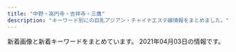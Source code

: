 ```yaml
---
title: "中野・高円寺・吉祥寺・三鷹"
description: "キーワード別にの巨乳アジアン・チャイナエステ嬢情報をまとめました。"
---
```


新着画像と新着キーワードをまとめています。
2021年04月03日の情報です。

<DmmAffiliateIns />
<KeywordTable
  shops={
    [
    {
        "url": "http://www.smamu.net/felax/",
        "keywords": {},
        "station": "JR\u837b\u7aaa\u99c5\u5357\u53e3",
        "img_links": [
            "http://www.smamu.net/felax/pc_schedule/photo/1590574344-2.jpg",
            "http://www.smamu.net/felax/pc_schedule/photo/1565404613-1.jpg",
            "http://www.smamu.net/felax/pc_schedule/photo/1511335107-1.jpg",
            "http://www.smamu.net/felax/pc_schedule/photo/1603447790-1.jpg",
            "http://www.smamu.net/felax/pc_schedule/photo/1592795981-2.jpg",
            "http://www.smamu.net/felax/pc_schedule/photo/1576040135-2.jpg",
            "http://www.smamu.net/felax/view_event/photo/news1563170981.jpg",
            "http://www.smamu.net/felax/pc_schedule/photo/1565404403-1.jpg",
            "http://www.smamu.net/felax/news/photo/news1615357216.jpg",
            "http://www.smamu.net/felax/pc_schedule/photo/1598447425-1.jpg",
            "http://www.smamu.net/felax/pc_schedule/photo/1598447425-2.jpg",
            "http://www.smamu.net/felax/pc_schedule/photo/1566885846-1.jpg",
            "http://www.smamu.net/felax/pc_schedule/photo/m_noimage.jpg",
            "http://www.smamu.net/felax/pc_schedule/photo/1576040135-1.jpg",
            "http://www.smamu.net/felax/view_event/photo/news1590361658.jpg",
            "http://www.smamu.net/felax/view_event/photo/news1555811745.jpg",
            "http://www.smamu.net/felax/pc_schedule/photo/1570586365-1.jpg",
            "http://www.smamu.net/felax/pc_schedule/photo/1595914855-1.jpg",
            "http://www.smamu.net/felax/pc_schedule/photo/1615357216-2.jpg",
            "http://www.smamu.net/felax/view_event/photo/news1569287483.jpg",
            "http://www.smamu.net/felax/pc_schedule/photo/1565404403-2.jpg",
            "http://www.smamu.net/felax/view_obj/bn_top_mobile.png",
            "http://www.smamu.net/felax/pc_schedule/photo/1574742324-1.jpg",
            "http://www.smamu.net/felax/pc_schedule/photo/1517453567-1.jpg",
            "http://www.smamu.net/felax/pc_schedule/photo/1590574344-1.jpg",
            "http://www.smamu.net/felax/pc_schedule/photo/1568375660-1.jpg",
            "http://www.smamu.net/felax/pc_schedule/photo/1511422738-1.jpg",
            "http://www.smamu.net/felax/pc_schedule/photo/1603447790-2.jpg",
            "http://www.smamu.net/felax/pc_schedule/photo/1615357216-1.jpg",
            "http://www.smamu.net/felax/pc_schedule/photo/1592795981-1.jpg",
            "http://www.smamu.net/felax/pc_schedule/photo/1595914855-2.jpg"
        ],
        "name": "FELAX\uff5e\u30d5\u30a3\u30e9\u30c3\u30af\u30b9\uff5e"
    },
    {
        "img_links": [
            "https://yu-rinpa.tokyo/wp-content/themes/este/img/top-img03.png",
            "https://yu-rinpa.tokyo/wp-content/themes/este/img/4.jpg",
            "https://yu-rinpa.tokyo/wp-content/themes/este/img/2.jpg",
            "https://yu-rinpa.tokyo/wp-content/uploads/2018/12/warestd78.jpg",
            "https://yu-rinpa.tokyo/wp-content/uploads/2019/06/1sahuishjasa.jpg",
            "https://yu-rinpa.tokyo/wp-content/themes/este/img/1.jpg",
            "https://yu-rinpa.tokyo/wp-content/uploads/2019/06/1saihoaujaa.jpg",
            "https://yu-rinpa.tokyo/wp-content/themes/este/img/tel.png",
            "https://yu-rinpa.tokyo/wp-content/themes/este/img/top-img01.png",
            "https://yu-rinpa.tokyo/wp-content/uploads/2019/06/1sahioaja.jpg",
            "https://yu-rinpa.tokyo/wp-content/uploads/2018/12/4388fd7381a30d84934c3516c70a269a.jpg",
            "https://yu-rinpa.tokyo/wp-content/themes/este/img/top-img04.png",
            "https://yu-rinpa.tokyo/wp-content/uploads/2019/06/3shiaosja.jpg",
            "https://yu-rinpa.tokyo/wp-content/themes/este/img/3.jpg",
            "https://yu-rinpa.tokyo/wp-content/themes/este/img/tel01.png",
            "https://yu-rinpa.tokyo/wp-content/themes/este/img/top-img02.png"
        ],
        "keywords": {
            "C": 4,
            "D": 17
        },
        "name": "\u30e6\u30a6\u30a2\u30f3\u30c9\u30df\u30fc",
        "url": "https://yu-rinpa.tokyo/",
        "station": "JR\u4e2d\u91ce\u99c5\u5317\u53e3"
    },
    {
        "name": "Tiramisu-\u30c6\u30a3\u30e9\u30df\u30b9-",
        "img_links": [
            "http://tiramisu-o.com/uploads/ece2636e552ccdbaf2cac9f9eee51c28.jpg",
            "http://tiramisu-o.com/images/index_08.jpg",
            "http://tiramisu-o.com/images/photo_12.jpg",
            "http://tiramisu-o.com/images/index_20.jpg",
            "http://tiramisu-o.com/uploads/702c1288dd9843aabfbb06d182fec4f4.jpg",
            "http://tiramisu-o.com/images/index_01.jpg",
            "http://tiramisu-o.com/uploads/0f11fd28e7ec7bc3475d7e4d04d97321.jpg",
            "http://tiramisu-o.com/images/index_04.jpg",
            "http://tiramisu-o.com/images/index_22.jpg",
            "http://tiramisu-o.com/images/index_17.jpg",
            "http://tiramisu-o.com/images/index_23.jpg",
            "http://tiramisu-o.com/images/index_19.jpg",
            "http://tiramisu-o.com/images/girls_13.jpg",
            "http://tiramisu-o.com/uploads/74cae8e5ad5ff370a7835faa49a59ed0.jpg",
            "http://tiramisu-o.com/uploads/1a05c443783e211268f5fd91fee961e6.jpg",
            "http://tiramisu-o.com/images/index_24.jpg",
            "http://tiramisu-o.com/images/index_12.jpg",
            "http://tiramisu-o.com/uploads/7c58aaecf422209a030b99bb8792a1cf.jpg",
            "http://tiramisu-o.com/uploads/0576a8bf93edc11647c2e4e17ae1a0e1.jpg",
            "http://tiramisu-o.com/uploads/8db399091a85c075e1f0d0901aa7d948.jpg",
            "http://tiramisu-o.com/uploads/748d799dda38b94591609302af071dd7.jpg",
            "http://tiramisu-o.com/uploads/a7263623a76fce9fd9e74e3c5231dde6.jpg",
            "http://tiramisu-o.com/uploads/5884fb095e084ab1c3fb3c13535db9d6.jpg",
            "http://tiramisu-o.com/uploads/5978b51ecca66ca81d431bcaad128c75.jpg",
            "http://tiramisu-o.com/images/index_06.jpg",
            "http://tiramisu-o.com/images/index_05.jpg",
            "http://tiramisu-o.com/images/index_15.jpg",
            "http://tiramisu-o.com/uploads/4e0b8c43eddabd91acede0412c242113.jpg",
            "http://tiramisu-o.com/uploads/24dc578533fbd40c88dba3454a90df13.jpg",
            "http://tiramisu-o.com/images/index_09.jpg",
            "http://tiramisu-o.com/uploads/c16088aeb419267011cf1f6cb5153cea.jpg",
            "http://tiramisu-o.com/images/index_13.jpg",
            "http://tiramisu-o.com/images/index_16.jpg",
            "http://tiramisu-o.com/images/link_11.jpg",
            "http://tiramisu-o.com/uploads/7ad70e845e154bf3fac932727fb23777.jpg",
            "http://tiramisu-o.com/images/index_03.jpg",
            "http://tiramisu-o.com/images/girls_11.jpg",
            "http://tiramisu-o.com/images/index_02.jpg",
            "http://tiramisu-o.com/images/index_10.jpg",
            "http://tiramisu-o.com/images/index_18.jpg",
            "http://tiramisu-o.com/images/index_07.jpg",
            "http://tiramisu-o.com/uploads/ad5b83ad32836796dd7749edbda88c42.jpg",
            "http://tiramisu-o.com/uploads/a127317ec4f5d0dc2281168df4090856.jpg",
            "http://tiramisu-o.com/images/photo_11.jpg",
            "http://tiramisu-o.com/my_work/images/pic1.png",
            "http://tiramisu-o.com/uploads/01928d7157707ed584ed91afaee09aa7.jpg",
            "http://tiramisu-o.com/uploads/6f76cd9eaff23d5d6398e9d606a901d1.jpg"
        ],
        "station": "JR\u837b\u7aaa\u99c5\u897f\u53e3",
        "url": "http://tiramisu-o.com/",
        "keywords": {
            "E": 1,
            "C": 4,
            "87": 11,
            "D": 12,
            "85": 1,
            "88": 2,
            "86": 2,
            "90": 1
        }
    },
    {
        "img_links": [
            "http://f-rlx.xyz/s/image/nav_cast.png",
            "http://f-rlx.xyz/images/index_07.jpg",
            "http://f-rlx.xyz/images/index_08.jpg",
            "http://f-rlx.xyz/images/upload/thumb/939a60785cc7a167.jpg",
            "http://f-rlx.xyz/images/upload/thumb/740e5dec2ca54806.jpg",
            "http://f-rlx.xyz/girl/06.jpg",
            "http://f-rlx.xyz/s/images/t4.jpg",
            "http://f-rlx.xyz/images/upload/thumb/b40c9bdbc5a67fd9.jpg",
            "http://f-rlx.xyz/images/index_02.jpg",
            "http://f-rlx.xyz/s/images/top_2.jpg",
            "http://f-rlx.xyz/images/upload/thumb/ca7495be19fbf15b.jpg",
            "http://f-rlx.xyz/images/index_10.jpg",
            "http://f-rlx.xyz/girl/04.jpg",
            "http://f-rlx.xyz/images/index_20.jpg",
            "http://f-rlx.xyz/girl/03.jpg",
            "http://f-rlx.xyz/s/image/nav_topics.png",
            "http://f-rlx.xyz/images/index_03.jpg",
            "http://f-rlx.xyz/s/images/slider/prev.png",
            "http://f-rlx.xyz/images/upload/thumb/2efa8499992b3a9c.jpg",
            "http://f-rlx.xyz/images/upload/thumb/b5b618087f90a9f8.jpg",
            "http://f-rlx.xyz/images/upload/thumb/90170edff42fc458.jpg",
            "http://f-rlx.xyz/s/images/kanban.jpg",
            "http://f-rlx.xyz/images/index_12.jpg",
            "http://f-rlx.xyz/images/info.jpg",
            "http://f-rlx.xyz/s/images/slider/3.jpg",
            "http://f-rlx.xyz/s/uploads/06.jpg",
            "http://f-rlx.xyz/images/index_05.jpg",
            "http://f-rlx.xyz/images/upload/thumb/02f5c6f80e764efa.jpg",
            "http://f-rlx.xyz/images/index_17.jpg",
            "http://f-rlx.xyz/s/images/iphone.png",
            "http://f-rlx.xyz/images/index_04.jpg",
            "http://f-rlx.xyz/s/images/tel.png",
            "http://f-rlx.xyz/images/index_16.jpg",
            "http://f-rlx.xyz/images/rec_11.jpg",
            "http://f-rlx.xyz/s/images/slider/1.jpg",
            "http://f-rlx.xyz/images/index_23.jpg",
            "http://f-rlx.xyz/images/staff_11.jpg",
            "http://f-rlx.xyz/s/images/service_03.png",
            "http://f-rlx.xyz/s/images/t1.jpg",
            "http://f-rlx.xyz/s/uploads/08.jpg",
            "http://f-rlx.xyz/images/upload/thumb/ce903c0949e659f6.jpg",
            "http://f-rlx.xyz/s/images/okubokomachi.jpg",
            "http://f-rlx.xyz/s/images/t2.jpg",
            "http://f-rlx.xyz/girl/02.jpg",
            "http://f-rlx.xyz/images/02.jpg",
            "http://f-rlx.xyz/s/images/service_01.png",
            "http://f-rlx.xyz/s/uploads/02.jpg",
            "http://f-rlx.xyz/images/03.jpg",
            "http://f-rlx.xyz/images/index_19.jpg",
            "http://f-rlx.xyz/images/rec.jpg",
            "http://f-rlx.xyz/images/upload/thumb/0365bf78f9f1e225.jpg",
            "http://f-rlx.xyz/images/upload/thumb/12c7dee67ce9a3ec.jpg",
            "http://f-rlx.xyz/images/index_13.jpg",
            "http://f-rlx.xyz/images/upload/thumb/612c61f669752eb1.jpg",
            "http://f-rlx.xyz/images/index_15.jpg",
            "http://f-rlx.xyz/s/image/nav_hotel.png",
            "http://f-rlx.xyz/images/index_21.jpg",
            "http://f-rlx.xyz/images/index_26.jpg",
            "http://f-rlx.xyz/images/index_29.jpg",
            "http://f-rlx.xyz/s/images/slider/next.png",
            "http://f-rlx.xyz/images/index_28.jpg",
            "http://f-rlx.xyz/images/index_27.jpg",
            "http://f-rlx.xyz/images/upload/thumb/f4775f16c6fc9aa2.jpg",
            "http://f-rlx.xyz/s/image/nav_sys.png",
            "http://f-rlx.xyz/images/index_06.jpg",
            "http://f-rlx.xyz/images/upload/thumb/87360a30af268254.jpg",
            "http://f-rlx.xyz/s/images/pc.png",
            "http://f-rlx.xyz/s/image/nav_manga.png",
            "http://f-rlx.xyz/images/index_01.jpg",
            "http://f-rlx.xyz/images/info_11.jpg",
            "http://f-rlx.xyz/s/image/nav_top.png",
            "http://f-rlx.xyz/images/01.jpg",
            "http://f-rlx.xyz/images/index_09.jpg",
            "http://f-rlx.xyz/s/images/t3.jpg",
            "http://f-rlx.xyz/images/index_24.jpg"
        ],
        "keywords": {
            "C": 5,
            "86": 5,
            "87": 5,
            "D": 5
        },
        "station": "JR\u9ad8\u5186\u5bfa\u99c5\u5357\u53e3",
        "name": "\u3082\u307f\u30fc\u3086",
        "url": "http://f-rlx.xyz/"
    },
    {
        "keywords": {
            "\u4e73": 1
        },
        "name": "\u591c\u6765\u9999",
        "img_links": [
            "http://www.come0.work/templets/default/picture/tit3.jpg",
            "http://www.come0.work/uploads/201110/1-201110102F2323.jpg",
            "http://www.come0.work/templets/default/picture/tit2.jpg",
            "http://www.come0.work/{dede:global.cfg_templets_skin/}/picture/cg01.jpg",
            "http://www.come0.work/templets/default/picture/sys1.jpg",
            "http://www.come0.work/templets/default/picture/footer.png",
            "http://www.come0.work/templets/default/picture/top02.png",
            "http://www.come0.work/templets/default/picture/tit1.jpg",
            "http://www.come0.work/templets/default/picture/stal.png",
            "http://www.come0.work/uploads/201102/1-201102105649605.jpg",
            "http://www.come0.work/uploads/201102/1-201102105636225.jpg",
            "http://www.come0.work/templets/default/picture/top01.png",
            "http://www.come0.work/templets/default/picture/top03.png",
            "http://www.come0.work/templets/default/picture/tit5.jpg",
            "http://www.come0.work/templets/default/picture/tit4.jpg",
            "http://www.come0.work/{dede:global.cfg_templets_skin/}/picture/cg02.jpg"
        ],
        "station": "JR\u4e2d\u91ce\u99c5\u5357\u53e3",
        "url": "http://www.come0.work/"
    },
    {
        "img_links": [
            "http://heal-rlx.com/scdl/staff/10111.jpg",
            "http://heal-rlx.com/scdl/staff/10122.jpg",
            "http://heal-rlx.com/images/access/kanban.jpg",
            "http://heal-rlx.com/images/access/road2.jpg",
            "http://heal-rlx.com/images/access/road4.jpg",
            "http://heal-rlx.com/images/gallery/gallery02.jpg",
            "http://heal-rlx.com/scdl/staff/10102.jpg",
            "http://heal-rlx.com/images/sptel.png",
            "http://heal-rlx.com/images/campaign2.jpg",
            "http://heal-rlx.com/scdl/staff/10132.jpg",
            "http://heal-rlx.com/scdl/staff/10131.jpg",
            "http://heal-rlx.com/images/gallery/gallery03.jpg",
            "http://heal-rlx.com/images/sptod.png",
            "http://heal-rlx.com/images/rec.jpg",
            "http://heal-rlx.com/scdl/staff/10071.jpg",
            "http://heal-rlx.com/images/access/roaddm.png",
            "http://heal-rlx.com/images/access/road3.jpg",
            "http://heal-rlx.com/scdl/staff/10051.jpg",
            "http://heal-rlx.com/scdl/staff/10121.jpg",
            "http://heal-rlx.com/images/campaign1.jpg",
            "http://heal-rlx.com/scdl/staff/10031.jpg",
            "http://heal-rlx.com/scdl/staff/10101.jpg",
            "http://heal-rlx.com/images/access/road1.jpg",
            "http://heal-rlx.com/scdl/staff/10141.jpg",
            "http://heal-rlx.com/scdl/staff/10011.jpg",
            "http://heal-rlx.com/scdl/staff/10041.jpg",
            "http://heal-rlx.com/images/gallery/gallery01.jpg"
        ],
        "url": "http://heal-rlx.com/",
        "name": "Angelica\u30fb\u30a2\u30f3\u30b8\u30a7\u30ea\u30ab",
        "station": "JR\u4e2d\u91ce\u99c5\u5357\u53e3",
        "keywords": {
            "\u30bb\u30af\u30b7\u30fc": 1
        }
    },
    {
        "keywords": {},
        "station": "\u4e0a\u77f3\u795e\u4e95\u99c5\u5357\u53e3",
        "img_links": [
            "http://arm-esthe.com/images/s_news.png",
            "http://arm-esthe.com/images/top.jpg",
            "http://arm-esthe.com/images/news_bj3.jpg",
            "http://arm-esthe.com/images/staff0.jpg",
            "http://arm-esthe.com/staff/sakura/01.jpg",
            "http://arm-esthe.com/staff/nana/01.jpg",
            "http://arm-esthe.com/staff/maya/01.jpg",
            "http://arm-esthe.com/images/s_link.png",
            "http://arm-esthe.com/staff/kaori/01.jpg",
            "http://arm-esthe.com/images/staff_bj3.jpg",
            "http://arm-esthe.com/images/s_staff.png"
        ],
        "url": "http://arm-esthe.com/",
        "name": "\u30d0\u30ca\u30ca"
    },
    {
        "keywords": {},
        "img_links": [
            "https://static.wixstatic.com/media/3f1889_734d04c2a52d4e95afc0c103f98beb36~mv2.jpg",
            "https://static.wixstatic.com/media/11062b_8b93d3d5a6584b69893408bb08e64122f000.jpg",
            "https://static.wixstatic.com/media/11062b_2042bb7351284f0f982e4787d37415e6f000.jpg",
            "https://static.wixstatic.com/media/11062b_84f0c9aa252b4b2ab1114febc012eacbf000.jpg",
            "https://static.wixstatic.com/media/11062b_adfb71c8d3184c0da6217c56e72cfd34f000.jpg",
            "https://static.wixstatic.com/media/3f1889_4226cbeddf7748148aaa35a3610a72fc~mv2.jpg",
            "https://static.wixstatic.com/media/3f1889_e08002fe3dc5483bb4f41c310e86f794~mv2.jpg",
            "https://static.wixstatic.com/media/3f1889_e91341eb203e4243bc92a5de17a173e2~mv2.png",
            "https://static.wixstatic.com/media/3f1889_769941b5f63d44329a1797c335d938ee~mv2.png",
            "https://static.wixstatic.com/media/3f1889_31b52551f2694c2f911b20e71ef2b3b2~mv2_d_2700_1600_s_2.jpg",
            "https://static.wixstatic.com/media/3f1889_df432e03872140c38add5b2746291971~mv2_d_1280_4830_s_2.png",
            "https://static.wixstatic.com/media/3f1889_d5863990d0fb4ec5be54d7f6e68f3d5f~mv2.png",
            "https://static.wixstatic.com/media/3f1889_8c2e9b0dd6a64ae4baaf64673e8f3f0f~mv2.jpg",
            "https://static.wixstatic.com/media/3f1889_42006b8157ef484d90a6ac233fe797a4~mv2_d_2300_3517_s_2.png",
            "https://static.wixstatic.com/media/3f1889_ab8d2cf7913a412283ba6a9b444d2a6e~mv2.png",
            "https://static.wixstatic.com/media/3f1889_365a1c01b11e45068c4432b93f9c4bae~mv2.png",
            "https://static.wixstatic.com/media/3f1889_fcd9b2e88eaf4467b0d433f465f82e29~mv2.jpg",
            "https://static.wixstatic.com/media/3f1889_8e4787061f714a468e91941852cf1eec~mv2_d_1599_4320_s_2.jpg",
            "https://static.wixstatic.com/media/3f1889_b2ad94435dcc41d48061128dfcb8c3f7~mv2.jpg"
        ],
        "url": "https://www.kagura.tokyo/",
        "name": "\u3084\u3059\u3089\u304e\u51e6 \u82b1\u697d",
        "station": "JR\u897f\u837b\u7aaa\u99c5\u5357\u53e3"
    },
    {
        "name": "Pure Heart",
        "url": "https://pureheart.tokyo/",
        "img_links": [
            "https://pureheart.tokyo/sites/default/files/pictures/2021-02/rio_001_0.jpg",
            "https://pureheart.tokyo/sites/default/files/pictures/2018-06/noa_001.jpg",
            "https://pureheart.tokyo/sites/default/files/pictures/2021-01/rize_004_1.jpg",
            "https://pureheart.tokyo/sites/default/files/pictures/2019-10/19101002.jpg",
            "https://pureheart.tokyo/sites/default/files/styles/large/public/pictures/2019-10/19101002.jpg",
            "https://pureheart.tokyo/sites/default/files/pictures/2018-06/emi_001.jpg",
            "https://pureheart.tokyo/sites/default/files/inline-images/PA311701.jpg",
            "https://pureheart.tokyo/sites/default/files/pictures/2020-04/ai_003.jpg",
            "https://pureheart.tokyo/sites/default/files/pictures/2018-09/miyuki_002_0.jpg",
            "https://pureheart.tokyo/sites/default/files/pictures/2018-06/aya_001.jpg",
            "https://pureheart.tokyo/sites/default/files/styles/large/public/pictures/2021-02/rio_001_0.jpg",
            "https://pureheart.tokyo/sites/default/files/pictures/2018-12/shizuka_001_2.jpg",
            "https://pureheart.tokyo/sites/default/files/pictures/2020-06/riri_001.jpg",
            "https://pureheart.tokyo/sites/default/files/inline-images/PA311702.jpg",
            "https://pureheart.tokyo/sites/default/files/pictures/2020-04/erina_005.jpg",
            "https://pureheart.tokyo/sites/default/files/pictures/2020-11/asami_001.jpg"
        ],
        "keywords": {
            "\u30bb\u30af\u30b7\u30fc": 1,
            "F": 1,
            "\u5de8\u4e73": 1,
            "\u304a\u3063\u3071\u3044": 1,
            "\u4e73": 1,
            "\u80f8": 2
        },
        "station": "JR\u837b\u7aaa\u99c5\u5317\u53e3"
    },
    {
        "url": "https://nakano-mensesthe.com/",
        "keywords": {},
        "station": "\u65b0\u4e2d\u91ce\u99c54\u756a\u51fa\u53e3",
        "name": "\u6574\u4f53\u697d",
        "img_links": [
            "https://nakano-mensesthe.com/2019/08/31/1.jpg",
            "https://nakano-mensesthe.com/staff/eri-l1.jpg",
            "https://nakano-mensesthe.com/room/esthe1.jpg",
            "https://nakano-mensesthe.com/images/main1.jpg",
            "https://nakano-mensesthe.com/images/header3.png",
            "https://nakano-mensesthe.com/menu/home.png",
            "https://nakano-mensesthe.com/menu/gallery.png",
            "https://nakano-mensesthe.com/icon/twitter.png",
            "https://nakano-mensesthe.com/2019/10/05/tenpo.jpg",
            "https://nakano-mensesthe.com/room/8.jpg",
            "https://nakano-mensesthe.com/room/7.jpg",
            "https://nakano-mensesthe.com/images/main-sp.jpg",
            "https://nakano-mensesthe.com/menu/blog.png",
            "https://nakano-mensesthe.com/staff/yuri-l1.jpg",
            "https://nakano-mensesthe.com/room/4.jpg",
            "https://nakano-mensesthe.com/link/mens-esthe.png",
            "https://nakano-mensesthe.com/room/1.jpg",
            "https://nakano-mensesthe.com/button/blog.png",
            "https://nakano-mensesthe.com/room/esthe2.jpg",
            "https://nakano-mensesthe.com/button/staff.png",
            "https://nakano-mensesthe.com/icon/line.png",
            "https://nakano-mensesthe.com/icon/yelp.png",
            "https://nakano-mensesthe.com/staff/aki-s1.jpg",
            "https://nakano-mensesthe.com/images/clear.png",
            "https://nakano-mensesthe.com/2020/12/21/eri.jpg",
            "https://nakano-mensesthe.com/staff/eri-s1.jpg",
            "https://nakano-mensesthe.com/staff/nana-s1.jpg",
            "https://nakano-mensesthe.com/room/3.jpg",
            "https://nakano-mensesthe.com/staff/aki-l1.jpg",
            "https://nakano-mensesthe.com/button/home.png",
            "https://nakano-mensesthe.com/staff/yuri-s1.jpg",
            "https://nakano-mensesthe.com/room/2.jpg",
            "https://nakano-mensesthe.com/staff/nana-l1.jpg",
            "https://nakano-mensesthe.com/room/esthe3.jpg",
            "https://nakano-mensesthe.com/images/footer-r.png",
            "https://nakano-mensesthe.com/menu/info.png",
            "https://nakano-mensesthe.com/icon/facebook.png",
            "https://nakano-mensesthe.com/menu/friend.png",
            "https://nakano-mensesthe.com/images/footer-l.png"
        ]
    },
    {
        "img_links": [],
        "station": "JR\u837b\u7aaa\u99c5\u5357\u53e3",
        "keywords": {},
        "name": "TIAMO \u30c6\u30a3\u30a2\u30e2",
        "url": "http://tiamo.est.cm/"
    },
    {
        "name": "\u6c34\u6676\u5bae-\u3059\u3044\u3057\u3087\u3046\u304d\u3085\u3046-",
        "keywords": {
            "E": 4,
            "D": 11
        },
        "url": "https://su-rinpa.tokyo/",
        "station": "\u91ce\u65b9\u99c5\u5357\u53e3",
        "img_links": [
            "https://su-rinpa.tokyo/wp-content/uploads/2019/11/satuysa.jpg",
            "https://su-rinpa.tokyo/wp-content/themes/este/img/4.jpg",
            "https://su-rinpa.tokyo/wp-content/uploads/2019/11/8sakjhasasa.jpg",
            "https://su-rinpa.tokyo/wp-content/themes/este/img/tel01.png",
            "https://su-rinpa.tokyo/wp-content/themes/este/img/top-img04.png",
            "https://su-rinpa.tokyo/wp-content/uploads/2019/11/8sauika.jpg",
            "https://su-rinpa.tokyo/wp-content/themes/este/img/top-img02.png",
            "https://su-rinpa.tokyo/wp-content/themes/este/img/1.jpg",
            "https://su-rinpa.tokyo/wp-content/themes/este/img/top-img01.png",
            "https://su-rinpa.tokyo/wp-content/themes/este/img/2.jpg",
            "https://su-rinpa.tokyo/wp-content/themes/este/img/tel.png",
            "https://su-rinpa.tokyo/wp-content/themes/este/img/3.jpg",
            "https://su-rinpa.tokyo/wp-content/uploads/2019/11/saaaaaaajksa.jpg"
        ]
    },
    {
        "url": "http://lovelyheart.iest.jp/",
        "keywords": {
            "85": 4,
            "C": 1,
            "D": 5,
            "86": 1,
            "84": 1
        },
        "name": "\u30e9\u30d6\u30ea\u30cf\u30fc\u30c8",
        "station": "\u6b66\u8535\u95a2\u99c5\u5317\u53e3",
        "img_links": [
            "http://lovelyheart.iest.jp/images/staff/staff_07d.jpg",
            "http://lovelyheart.iest.jp/images/staff/staff_05d.jpg",
            "http://lovelyheart.iest.jp/images/top/top_03.jpg",
            "http://lovelyheart.iest.jp/images/staff/staff_010d.jpg",
            "http://lovelyheart.iest.jp/images/home/index_12.png",
            "http://lovelyheart.iest.jp/images/staff/staff_04d.jpg",
            "http://lovelyheart.iest.jp/images/top/top_08.png",
            "http://lovelyheart.iest.jp/images/staff/staff_01d.jpg",
            "http://lovelyheart.iest.jp/images/top_02.png",
            "http://lovelyheart.iest.jp/images/staff/staff_02d.jpg",
            "http://lovelyheart.iest.jp/images/home/index_d.png",
            "http://lovelyheart.iest.jp/images/home/index_a.png",
            "http://lovelyheart.iest.jp/images/home/index_f.png",
            "http://lovelyheart.iest.jp/images/top/top_04.jpg",
            "http://lovelyheart.iest.jp/images/home/index_07.png",
            "http://lovelyheart.iest.jp/images/top/top_01.jpg",
            "http://lovelyheart.iest.jp/images/top/top_06.jpg",
            "http://lovelyheart.iest.jp/images/staff/staff_01.png",
            "http://lovelyheart.iest.jp/images/headerParts01.png",
            "http://lovelyheart.iest.jp/images/staff/staff_03d.jpg",
            "http://lovelyheart.iest.jp/images/top_04.png",
            "http://lovelyheart.iest.jp/images/top/top_05.jpg",
            "http://lovelyheart.iest.jp/images/top_01.png",
            "http://lovelyheart.iest.jp/images/home/index_g.png",
            "http://lovelyheart.iest.jp/images/home/index_09.png",
            "http://lovelyheart.iest.jp/images/home/index_10.png",
            "http://lovelyheart.iest.jp/images/home/index_01.png",
            "http://lovelyheart.iest.jp/images/top_flash_01.jpg",
            "http://lovelyheart.iest.jp/images/home/index_14.png",
            "http://lovelyheart.iest.jp/images/home/index_06.png",
            "http://lovelyheart.iest.jp/images/page_top.png",
            "http://lovelyheart.iest.jp/images/home/index_05.png",
            "http://lovelyheart.iest.jp/images/home/top.jpg",
            "http://lovelyheart.iest.jp/images/home/index_11.png",
            "http://lovelyheart.iest.jp/images/home/index_15.png",
            "http://lovelyheart.iest.jp/images/top/top_02.jpg",
            "http://lovelyheart.iest.jp/images/home/index_17.png",
            "http://lovelyheart.iest.jp/images/home/index_19.png",
            "http://lovelyheart.iest.jp/images/home/index_13.png",
            "http://lovelyheart.iest.jp/images/home/index_tel.png",
            "http://lovelyheart.iest.jp/images/staff/staff_03.png",
            "http://lovelyheart.iest.jp/images/staff/staff_09d.jpg",
            "http://lovelyheart.iest.jp/images/top_flash_02.jpg",
            "http://lovelyheart.iest.jp/images/home/campaign_01.jpg",
            "http://lovelyheart.iest.jp/images/home/campaign_02.jpg"
        ]
    },
    {
        "station": "JR\u837b\u7aaa\u99c5\u897f\u53e3",
        "keywords": {
            "E": 4,
            "86": 15,
            "84": 1,
            "C": 13,
            "88": 4,
            "D": 15
        },
        "name": "\u30ec\u30a4\u30f3\u30dc\u30fc",
        "img_links": [
            "http://rainbow.esnavi.work/sp_nav01.png",
            "http://rainbow.esnavi.work/2020033010050746.jpg",
            "http://rainbow.esnavi.work/2020033010050818.jpg",
            "http://rainbow.esnavi.work/tit_staff03.png",
            "http://rainbow.esnavi.work/sp_nav02.png",
            "http://rainbow.esnavi.work/mimi.jpg",
            "http://rainbow.esnavi.work/2020022105445070.jpg",
            "http://rainbow.esnavi.work/sp_top.jpg",
            "http://rainbow.esnavi.work/kanban.jpg",
            "http://rainbow.esnavi.work/sp_nav03.png",
            "http://rainbow.esnavi.work/2020022105435581.jpg"
        ],
        "url": "http://rainbow.esnavi.work/"
    },
    {
        "name": "\u6843\u306e\u5fc3",
        "keywords": {},
        "station": "JR\u897f\u837b\u7aaa\u99c5\u5357\u53e3",
        "img_links": [
            "http://www.es-koi.link/img/mimi1.jpg",
            "http://www.es-koi.link/images/line.png",
            "http://www.es-koi.link/images/head.jpg",
            "http://www.es-koi.link/images/sys2.jpg",
            "http://www.es-koi.link/img/aoi1.jpg",
            "http://www.es-koi.link/images/staff_t.jpg",
            "http://www.es-koi.link/img/nana1.jpg",
            "http://www.es-koi.link/images/ais.jpg",
            "http://www.es-koi.link/images/news.jpg",
            "http://www.es-koi.link/img/sayuri1.jpg",
            "http://www.es-koi.link/images/interior_t.jpg",
            "http://www.es-koi.link/img/yuyu1.jpg",
            "http://www.es-koi.link/images/sys1.jpg",
            "http://www.es-koi.link/images/6.jpg",
            "http://www.es-koi.link/images/7.jpg",
            "http://www.es-koi.link/images/int1.jpg",
            "http://www.es-koi.link/images/info.jpg",
            "http://www.es-koi.link/images/8.jpg",
            "http://www.es-koi.link/images/2.jpg",
            "http://www.es-koi.link/img/raki1.jpg",
            "http://www.es-koi.link/images/5.jpg",
            "http://www.es-koi.link/images/int2.jpg",
            "http://www.es-koi.link/images/3.jpg",
            "http://www.es-koi.link/images/tel.jpg",
            "http://www.es-koi.link/images/mobile.jpg"
        ],
        "url": "http://www.es-koi.link/"
    },
    {
        "url": "http://www.aroma-rosa.info/",
        "station": "JR\u837b\u7aaa\u99c5\u897f\u53e3",
        "keywords": {
            "86": 8,
            "87": 32,
            "85": 24,
            "88": 8,
            "D": 56,
            "84": 8,
            "C": 24
        },
        "img_links": [
            "http://www.aroma-rosa.info/files/016-02.jpg",
            "http://www.aroma-rosa.info/images/slider-img002.jpg",
            "http://www.aroma-rosa.info/images/rsubt3.png",
            "http://www.aroma-rosa.info/files/003-03.jpg",
            "http://www.aroma-rosa.info/files/004-03.jpg",
            "http://www.aroma-rosa.info/images/m6.jpg",
            "http://www.aroma-rosa.info/files/015.jpg",
            "http://www.aroma-rosa.info/files/002-03.jpg",
            "http://www.aroma-rosa.info/files/002.jpg",
            "http://www.aroma-rosa.info/files/013-02.jpg",
            "http://www.aroma-rosa.info/files/002-02.jpg",
            "http://www.aroma-rosa.info/images/b-tel.png",
            "http://www.aroma-rosa.info/files/008-03.jpg",
            "http://www.aroma-rosa.info/files/008-02.jpg",
            "http://www.aroma-rosa.info/images/tel2.png",
            "http://www.aroma-rosa.info/files/015-03.jpg",
            "http://www.aroma-rosa.info/files/016-03.jpg",
            "http://www.aroma-rosa.info/images/m3.jpg",
            "http://www.aroma-rosa.info/files/008.jpg",
            "http://www.aroma-rosa.info/files/006-03.jpg",
            "http://www.aroma-rosa.info/files/006-02.jpg",
            "http://www.aroma-rosa.info/files/015-02.jpg",
            "http://www.aroma-rosa.info/files/014.jpg",
            "http://www.aroma-rosa.info/images/rsubt5.png",
            "http://www.aroma-rosa.info/files/003.jpg",
            "http://www.aroma-rosa.info/images/rsubt2.png",
            "http://www.aroma-rosa.info/images/b-online.png",
            "http://www.aroma-rosa.info/files/005-02.jpg",
            "http://www.aroma-rosa.info/images/slider-img001.jpg",
            "http://www.aroma-rosa.info/files/013-03.jpg",
            "http://www.aroma-rosa.info/images/m2.jpg",
            "http://www.aroma-rosa.info/images/m4.jpg",
            "http://www.aroma-rosa.info/files/013.jpg",
            "http://www.aroma-rosa.info/files/006.jpg",
            "http://www.aroma-rosa.info/files/014-02.jpg",
            "http://www.aroma-rosa.info/files/005-03.jpg",
            "http://www.aroma-rosa.info/images/rsubt1.png",
            "http://www.aroma-rosa.info/files/004.jpg",
            "http://www.aroma-rosa.info/files/016.jpg",
            "http://www.aroma-rosa.info/files/003-02.jpg",
            "http://www.aroma-rosa.info/images/rsubt7.png",
            "http://www.aroma-rosa.info/files/005.jpg",
            "http://www.aroma-rosa.info/images/rsubt4.png",
            "http://www.aroma-rosa.info/files/004-02.jpg",
            "http://www.aroma-rosa.info/files/014-03.jpg",
            "http://www.aroma-rosa.info/images/m1.jpg",
            "http://www.aroma-rosa.info/images/rsubt6.png"
        ],
        "name": "\u30ed\u30fc\u30b6"
    },
    {
        "keywords": {},
        "name": "\u693f",
        "img_links": [
            "http://massage.black/images/img02.jpg",
            "http://massage.black/images/img04.jpg",
            "http://massage.black/images/qr.jpg",
            "http://massage.black/images/s01.jpg",
            "http://massage.black/images/s03.jpg",
            "http://massage.black/images/kan.jpg",
            "http://massage.black/images/s02.jpg",
            "http://massage.black/images/info.png"
        ],
        "station": "JR\u963f\u4f50\u30f6\u8c37\u99c5\u5317\u53e3",
        "url": "http://massage.black/"
    },
    {
        "station": "\u65b0\u9ad8\u5186\u5bfa\u99c52\u756a\u51fa\u53e3",
        "url": "https://seitai.tokyo/",
        "keywords": {
            "E": 8
        },
        "name": "\u6e05\u6574\u4f53",
        "img_links": [
            "https://seitai.tokyo/wp-content/themes/este/img/5.jpg",
            "https://seitai.tokyo/wp-content/themes/este/img/top-img05.png",
            "https://seitai.tokyo/wp-content/themes/este/img/tel.png",
            "https://seitai.tokyo/wp-content/themes/este/img/tel_header.png",
            "https://seitai.tokyo/wp-content/themes/este/img/7.jpg",
            "https://seitai.tokyo/wp-content/themes/este/img/1.jpg",
            "https://seitai.tokyo/wp-content/themes/este/img/6.jpg",
            "https://seitai.tokyo/wp-content/themes/este/img/3.jpg",
            "https://seitai.tokyo/wp-content/themes/este/img/tel_footer.png",
            "https://seitai.tokyo/wp-content/uploads/2020/01/sertdyfugihoa1.jpg",
            "https://seitai.tokyo/wp-content/themes/este/img/top-img03a.png",
            "https://seitai.tokyo/wp-content/themes/este/img/2.jpg",
            "https://seitai.tokyo/wp-content/themes/este/img/tel02.png",
            "https://seitai.tokyo/wp-content/themes/este/img/8.jpg",
            "https://seitai.tokyo/wp-content/themes/este/img/top-img01.png",
            "https://seitai.tokyo/wp-content/uploads/2020/01/sacggihuojpa.jpg",
            "https://seitai.tokyo/wp-content/themes/este/img/top-img02.png",
            "https://seitai.tokyo/wp-content/themes/este/img/4.jpg",
            "https://seitai.tokyo/wp-content/themes/este/img/top-img04.png"
        ]
    },
    {
        "url": "http://aes-heal.com/",
        "station": "\u4e0a\u77f3\u795e\u4e95\u99c5\u5317\u53e3",
        "name": "\u91d1\u306e\u6708",
        "keywords": {},
        "img_links": []
    },
    {
        "station": "JR\u837b\u7aaa\u99c5\u5357\u53e3",
        "img_links": [],
        "keywords": {},
        "url": "https://firelady.iest.info/",
        "name": "Candle \uff5e\u30ad\u30e3\u30f3\u30c9\u30eb\uff5e"
    },
    {
        "keywords": {
            "C": 12,
            "E": 3,
            "86": 6,
            "D": 3
        },
        "url": "http://hakanai.tokyo/",
        "name": "\u65b0\u53f0\u5317",
        "img_links": [
            "http://hakanai.tokyo/uploads/200703/1-200F314511G53.jpg",
            "http://hakanai.tokyo/uploads/201225/1-2012251A210T8.jpg",
            "http://hakanai.tokyo/style/images/room1.jpg",
            "http://hakanai.tokyo/uploads/201225/1-2012251A14GR.jpg",
            "http://hakanai.tokyo/style/images/top.png",
            "http://hakanai.tokyo/style/images/girl-z1.jpg",
            "http://hakanai.tokyo/uploads/200903/1-200Z3144JG54.jpg",
            "http://hakanai.tokyo/style/images/room2.jpg",
            "http://hakanai.tokyo/uploads/200903/1-200Z3144I92D.jpg",
            "http://hakanai.tokyo/uploads/210112/1-210112161334V9.jpg",
            "http://hakanai.tokyo/uploads/210112/1-21011215202O45.jpg",
            "http://hakanai.tokyo/style/images/staff_line.png",
            "http://hakanai.tokyo/uploads/200703/1-200F3144ZN57.jpg",
            "http://hakanai.tokyo/style/images/room3.jpg",
            "http://hakanai.tokyo/uploads/210112/1-210112161346461.jpg",
            "http://hakanai.tokyo/style/images/bj3.png",
            "http://hakanai.tokyo/uploads/210112/1-210112151943312.jpg",
            "http://hakanai.tokyo/uploads/210112/1-210112151422E5.jpg",
            "http://hakanai.tokyo/uploads/200903/1-200Z3144H2605.jpg",
            "http://hakanai.tokyo/style/images/end.jpg",
            "http://hakanai.tokyo/uploads/210112/1-21011216131CG.jpg",
            "http://hakanai.tokyo/uploads/201225/1-2012251A2024P.jpg",
            "http://hakanai.tokyo/plus/images/room5.jpg",
            "http://hakanai.tokyo/style/images/room4.jpg",
            "http://hakanai.tokyo/style/images/girl-z2.jpg",
            "http://hakanai.tokyo/style/images/mobile.jpg",
            "http://hakanai.tokyo/style/images/dt.jpg"
        ],
        "station": "JR\u9ad8\u5186\u5bfa\u99c5\u5317\u53e3"
    },
    {
        "url": "http://lh.estx.net/",
        "keywords": {},
        "img_links": [
            "http://lh.estx.net/images/index2_10.png",
            "http://lh.estx.net/images/index_15.png",
            "http://lh.estx.net/images/index_02.png",
            "http://lh.estx.net/images/index_19.png",
            "http://lh.estx.net/images/index_10.png",
            "http://lh.estx.net/images/index_06.png",
            "http://lh.estx.net/staff/2.jpg",
            "http://lh.estx.net/staff/1.jpg",
            "http://lh.estx.net/images/index_07.png",
            "http://lh.estx.net/images/index_08.png",
            "http://lh.estx.net/images/staff_11.png",
            "http://lh.estx.net/images/index_11.png",
            "http://lh.estx.net/images/index_05.png",
            "http://lh.estx.net/images/index_16.png",
            "http://lh.estx.net/images/index_17.png",
            "http://lh.estx.net/staff/3.jpg",
            "http://lh.estx.net/images/index_04.png",
            "http://lh.estx.net/images/index_13.png",
            "http://lh.estx.net/staff/4.jpg",
            "http://lh.estx.net/images/index_09.png"
        ],
        "station": "JR\u897f\u837b\u7aaa\u99c5\u5317\u53e3",
        "name": "Love Honey \uff5e\u30e9\u30d6\u30fb\u30cf\u30cb\u30fc\uff5e"
    },
    {
        "name": "Amanda -\u30a2\u30de\u30f3\u30c0-",
        "station": "JR\u963f\u4f50\u30f6\u8c37\u99c5\u5357\u53e3",
        "keywords": {},
        "img_links": [
            "http://www.amanni.work/images/ta.jpg",
            "http://www.amanni.work/img/yurina1.jpg",
            "http://www.amanni.work/images/s1.jpg",
            "http://www.amanni.work/images/interior_t.jpg",
            "http://www.amanni.work/images/sys1.jpg",
            "http://www.amanni.work/images/int2.jpg",
            "http://www.amanni.work/images/b1.jpg",
            "http://www.amanni.work/images/1.jpg",
            "http://www.amanni.work/img/emi1.jpg",
            "http://www.amanni.work/images/news.jpg",
            "http://www.amanni.work/img/aya1.jpg",
            "http://www.amanni.work/images/s3.jpg",
            "http://www.amanni.work/images/tel.jpg",
            "http://www.amanni.work/images/3.jpg",
            "http://www.amanni.work/images/ac1.jpg",
            "http://www.amanni.work/images/mobile.jpg",
            "http://www.amanni.work/images/staff_t.jpg",
            "http://www.amanni.work/images/s2.jpg",
            "http://www.amanni.work/images/int1.jpg",
            "http://www.amanni.work/img/haruka1.jpg",
            "http://www.amanni.work/images/head.jpg",
            "http://www.amanni.work/images/b2.jpg",
            "http://www.amanni.work/images/s4.jpg",
            "http://www.amanni.work/images/s1.png",
            "http://www.amanni.work/images/sys2.jpg",
            "http://www.amanni.work/images/2.jpg",
            "http://www.amanni.work/images/4.jpg"
        ],
        "url": "http://www.amanni.work/"
    },
    {
        "name": "\u521d\u604b",
        "keywords": {},
        "url": "http://www.hanabira.work/",
        "station": "JR\u9ad8\u5186\u5bfa\u99c5\u5317\u53e3",
        "img_links": [
            "http://www.hanabira.work/img/images/nav_01.png",
            "http://www.hanabira.work/img/images/nav_02.png",
            "http://www.hanabira.work/img/images/nav_03.png",
            "http://www.hanabira.work/img/01.jpg",
            "http://www.hanabira.work/img/03.jpg",
            "http://www.hanabira.work/img/images/nav_05.png",
            "http://www.hanabira.work/img/images/nav_04.png",
            "http://www.hanabira.work/img/02.jpg",
            "http://www.hanabira.work/img/images/nav_06.png"
        ]
    },
    {
        "img_links": [
            "http://suityuka.info/i/images/yuri1.jpg",
            "http://www.suityuka.info/i/images/yuri1.jpg",
            "http://www.suityuka.info/img/miki1.jpg",
            "http://suityuka.info/img/yuri1.jpg",
            "http://suityuka.info/img/mihoi1.jpg",
            "http://suityuka.info/i/gals/miho1.jpg",
            "http://www.suityuka.info/images/m04.jpg",
            "http://suityuka.info/img/miho1.jpg",
            "http://www.suityuka.info/img/yuri1.jpg",
            "http://suityuka.info/images/m03.jpg",
            "http://suityuka.info/i/gals/yuri1.jpg",
            "http://www.suityuka.info/images/m03.jpg",
            "http://suityuka.info/images/m02.jpg",
            "http://suityuka.info/i/gals/miki1.jpg",
            "http://suityuka.info/i/gals/rumi1.jpg",
            "http://www.suityuka.info/images/m02.jpg",
            "http://suityuka.info/img/miki1.jpg",
            "http://www.suityuka.info/img/miho1.jpg",
            "http://suityuka.info/img/rumi1.jpg",
            "http://suityuka.info/images/m04.jpg"
        ],
        "url": "http://suityuka.info/",
        "name": "\u6c34\u4e2d\u82b1",
        "keywords": {
            "88": 6,
            "85": 2,
            "89": 6
        },
        "station": "\u4e2d\u91ce\u5742\u4e0a\u99c5A1\u53e3"
    },
    {
        "keywords": {},
        "station": "JR\u4e2d\u91ce\u99c5\u5317\u53e3",
        "img_links": [
            "http://www.barbie.relaxmens.com/files/003.jpg",
            "http://www.barbie.relaxmens.com/images/nav-001.png",
            "http://www.barbie.relaxmens.com/images/nav-006.png",
            "http://www.barbie.relaxmens.com/images/top02-left.png",
            "http://www.barbie.relaxmens.com/photo_news/upimg/706076066ba2feda65_0.jpg",
            "http://www.barbie.relaxmens.com/photo_news/upimg/29070605c2f3f491b0_1.jpg",
            "http://www.barbie.relaxmens.com/images/tel.png",
            "http://www.barbie.relaxmens.com/images/nav-003.png",
            "http://www.barbie.relaxmens.com/files/004.jpg",
            "http://www.barbie.relaxmens.com/photo_news/upimg/29070605c2f3f491b0_0.jpg",
            "http://www.barbie.relaxmens.com/images/nav-002.png",
            "http://www.barbie.relaxmens.com/files/002.jpg",
            "http://www.barbie.relaxmens.com/images/top01.png",
            "http://www.barbie.relaxmens.com/images/top003.png",
            "http://www.barbie.relaxmens.com/photo_news/upimg/706076066ba2feda65_1.jpg",
            "http://www.barbie.relaxmens.com/images/nav-004.png",
            "http://www.barbie.relaxmens.com/images/osusume01.png",
            "http://www.barbie.relaxmens.com/images/nav-005.png",
            "http://www.barbie.relaxmens.com/files/001.jpg"
        ],
        "url": "http://www.barbie.relaxmens.com/",
        "name": "\u6fc0\u5b89\u7f8e\u4eba"
    },
    {
        "keywords": {
            "85": 1,
            "\u30bb\u30af\u30b7\u30fc": 3,
            "86": 2,
            "C": 2,
            "87": 1,
            "D": 2
        },
        "name": "\u30e9\u30ad\u30e5\u30a2",
        "img_links": [
            "http://lacure.oks.bz/photos/sites/19/2021/01/2021011112261781.jpg",
            "http://lacure.oks.bz/images/face_bj1.png",
            "http://lacure.oks.bz/images/1.jpg",
            "http://lacure.oks.bz/images/top.jpg",
            "http://lacure.oks.bz/photos/sites/19/2021/01/2021010611082189.jpg",
            "http://lacure.oks.bz/photos/sites/19/2021/01/202101111226185.jpg",
            "http://lacure.oks.bz/photos/sites/19/2017/06/staff1-e1523757806454.jpg",
            "http://lacure.oks.bz/images/m3.jpg",
            "http://lacure.oks.bz/photos/sites/19/2021/01/2021011112261516.jpg",
            "http://lacure.oks.bz/images/pick.jpg",
            "http://lacure.oks.bz/photos/sites/19/2021/01/2021011112393578.jpg",
            "http://lacure.oks.bz/photos/sites/19/2021/01/2021011112261593.jpg",
            "http://lacure.oks.bz/photos/sites/19/2020/06/2020062110315080.jpg",
            "http://lacure.oks.bz/photos/sites/19/2021/01/202101111226158.jpg",
            "http://lacure.oks.bz/photos/sites/19/2021/01/2021011112394134.jpg",
            "http://lacure.oks.bz/photos/sites/19/2021/01/2021011112261964.jpg",
            "http://lacure.oks.bz/photos/sites/19/2021/01/2021011112261455.jpg",
            "http://lacure.oks.bz/photos/sites/19/2021/01/2021011112261995.jpg",
            "http://lacure.oks.bz/images/room1.jpg",
            "http://lacure.oks.bz/photos/sites/19/2021/01/2021011112261438.jpg",
            "http://lacure.oks.bz/images/room4.jpg",
            "http://lacure.oks.bz/photos/sites/19/2021/01/2021011112261833.jpg",
            "http://lacure.oks.bz/photos/sites/19/2021/01/2021011112443789.jpg",
            "http://lacure.oks.bz/images/room3.jpg",
            "http://lacure.oks.bz/images/news.jpg",
            "http://lacure.oks.bz/photos/sites/19/2021/01/2021011112261830.jpg",
            "http://lacure.oks.bz/photos/sites/19/2021/01/2021011112261794.jpg",
            "http://lacure.oks.bz/images/face.jpg",
            "http://lacure.oks.bz/images/s_staff.png",
            "http://lacure.oks.bz/images/m1.jpg",
            "http://lacure.oks.bz/photos/sites/19/2021/01/2021011112261714.jpg",
            "http://lacure.oks.bz/images/m2.jpg",
            "http://lacure.oks.bz/images/m4.jpg",
            "http://lacure.oks.bz/images/mobile.jpg",
            "http://lacure.oks.bz/images/room2.jpg"
        ],
        "station": "JR\u837b\u7aaa\u99c5\u5357\u53e3",
        "url": "http://lacure.oks.bz/"
    },
    {
        "keywords": {
            "D": 3,
            "86": 6,
            "E": 3
        },
        "url": "http://aroma-relax.blue/",
        "img_links": [
            "http://aroma-relax.blue/images/a1.jpg",
            "http://aroma-relax.blue/images/an_1_01.jpg",
            "http://aroma-relax.blue/images/ff.jpg",
            "http://aroma-relax.blue/images/staff_images/cg02.jpg",
            "http://aroma-relax.blue/images/line.jpg",
            "http://aroma-relax.blue/images/staff_images/cg03.jpg",
            "http://aroma-relax.blue/images/an_6_01.jpg",
            "http://aroma-relax.blue/images/index_01.jpg",
            "http://aroma-relax.blue/images/an_5_02.jpg",
            "http://aroma-relax.blue/images/an_3_01.jpg",
            "http://aroma-relax.blue/images/an_3_02.jpg",
            "http://aroma-relax.blue/images/an_6_02.jpg",
            "http://aroma-relax.blue/images/an_2_01.jpg",
            "http://aroma-relax.blue/images/an_4_01.jpg",
            "http://aroma-relax.blue/images/staff_images/cg07.jpg",
            "http://aroma-relax.blue/images/staff_images/cg05.jpg",
            "http://aroma-relax.blue/images/slider/slide1.png",
            "http://aroma-relax.blue/images/a3.jpg",
            "http://aroma-relax.blue/images/r5.jpg",
            "http://aroma-relax.blue/images/no.png",
            "http://aroma-relax.blue/images/slider/slide2s.png",
            "http://aroma-relax.blue/images/staff_images/cg01.jpg",
            "http://aroma-relax.blue/images/slider/slide3.png",
            "http://aroma-relax.blue/images/slider/slide1s.png",
            "http://aroma-relax.blue/images/a4.jpg",
            "http://aroma-relax.blue/images/staff_images/cg071.jpg",
            "http://aroma-relax.blue/images/a2.jpg",
            "http://aroma-relax.blue/images/r2.jpg",
            "http://aroma-relax.blue/images/r6.jpg",
            "http://aroma-relax.blue/images/r3.jpg",
            "http://aroma-relax.blue/images/slider/slide2.png",
            "http://aroma-relax.blue/images/qr.jpg",
            "http://aroma-relax.blue/images/an_5_01.jpg",
            "http://aroma-relax.blue/images/an_2_02.jpg",
            "http://aroma-relax.blue/images/an_4_02.jpg",
            "http://aroma-relax.blue/images/staff_images/cg08.jpg",
            "http://aroma-relax.blue/images/slider/slide3s.png",
            "http://aroma-relax.blue/images/r1.jpg",
            "http://aroma-relax.blue/images/an_1_02.jpg",
            "http://aroma-relax.blue/images/r4.jpg"
        ],
        "name": "\u3086\u304d\u59eb",
        "station": "JR\u9ad8\u5186\u5bfa\u99c5\u5357\u53e3"
    },
    {
        "station": "JR\u4e2d\u91ce\u99c5\u5317\u53e3",
        "url": "http://happy.esnavi.work/",
        "keywords": {
            "88": 4,
            "89": 8,
            "C": 13,
            "90": 12,
            "\u80f8": 1
        },
        "img_links": [
            "http://happy.esnavi.work/2/uploadimg/1593433507.jpeg",
            "http://happy.esnavi.work/2/uploadimg/1595870725.jpeg",
            "http://happy.esnavi.work/2/uploadimg/1591883779.jpeg",
            "http://happy.esnavi.work/mobile.jpg",
            "http://happy.esnavi.work/room4.jpg",
            "http://happy.esnavi.work/room3.jpg",
            "http://happy.esnavi.work/2/uploadimg/1592499472.jpeg",
            "http://happy.esnavi.work/top.jpg",
            "http://happy.esnavi.work/room1.jpg",
            "http://happy.esnavi.work/room2.jpg",
            "http://happy.esnavi.work/2/uploadimg/1592489482.jpeg",
            "http://happy.esnavi.work/2/uploadimg/1591884128.jpeg"
        ],
        "name": "\u6fc0\u5b89\u7f8e\u4eba"
    },
    {
        "url": "http://www.es-selene.link/",
        "station": "JR\u6771\u4e2d\u91ce\u99c5\u6771\u53e3",
        "name": "Selene*\u30bb\u30ec\u30fc\u30cd",
        "keywords": {},
        "img_links": [
            "http://www.es-selene.link/sp/menu/interior.jpg",
            "http://www.es-selene.link/sp/images/newsb.jpg",
            "http://www.es-selene.link/images/mobile.jpg",
            "http://www.es-selene.link/images/sys2.png",
            "http://www.es-selene.link/sp/images/footer.jpg",
            "http://www.es-selene.link/sp/staff/yui.jpg",
            "http://www.es-selene.link/staff/miki.jpg",
            "http://www.es-selene.link/img/aris1.jpg",
            "http://www.es-selene.link/sp/menu/staff.jpg",
            "http://www.es-selene.link/sp/staff/sora.jpg",
            "http://www.es-selene.link/sp/images/int2.jpg",
            "http://www.es-selene.link/sp/images/sys2.jpg",
            "http://www.es-selene.link/sp/images/sys1.jpg",
            "http://www.es-selene.link/sp/images/int1.jpg",
            "http://www.es-selene.link/sp/images/ac2.jpg",
            "http://www.es-selene.link/sp/staff/ena.jpg",
            "http://www.es-selene.link/sp/images/ameba.jpg",
            "http://www.es-selene.link/images/int1.png",
            "http://www.es-selene.link/img/yuki1.jpg",
            "http://www.es-selene.link/sp/images/sys3.jpg",
            "http://www.es-selene.link/sp/images/interior_t.jpg",
            "http://www.es-selene.link/sp/menu/top.jpg",
            "http://www.es-selene.link/images/line.png",
            "http://www.es-selene.link/sp/staff/yuki.jpg",
            "http://www.es-selene.link/images/koko_200x40.png",
            "http://www.es-selene.link/sp/img/miki1.jpg",
            "http://www.es-selene.link/images/head.jpg",
            "http://www.es-selene.link/images/news.jpg",
            "http://www.es-selene.link/sp/staff/aris.jpg",
            "http://www.es-selene.link/staff/yuki.jpg",
            "http://www.es-selene.link/sp/staff/miki.jpg",
            "http://www.es-selene.link/sp/images/sys4.jpg",
            "http://www.es-selene.link/sp/img/aris1.jpg",
            "http://www.es-selene.link/sp/images/sisu_t.jpg",
            "http://www.es-selene.link/images/sm.jpg",
            "http://www.es-selene.link/sp/images/rec2.jpg",
            "http://www.es-selene.link/staff/ena.jpg",
            "http://www.es-selene.link/sp/img/yuki1.jpg",
            "http://www.es-selene.link/sp/images/pc.jpg",
            "http://www.es-selene.link/sp/images/staff_t.jpg",
            "http://www.es-selene.link/sp/images/news_t.jpg",
            "http://www.es-selene.link/sp/images/top.jpg",
            "http://www.es-selene.link/sp/images/rec1.jpg",
            "http://www.es-selene.link/images/sys1.png",
            "http://www.es-selene.link/sp/img/sora1.jpg",
            "http://www.es-selene.link/sp/images/time.jpg",
            "http://www.es-selene.link/sp/images/tel.jpg",
            "http://www.es-selene.link/staff/sora.jpg",
            "http://www.es-selene.link/images/ac1.png",
            "http://www.es-selene.link/sp/images/sys5.jpg",
            "http://www.es-selene.link/staff/yui.jpg",
            "http://www.es-selene.link/images/interior_t.png",
            "http://www.es-selene.link/img/yui1.jpg",
            "http://www.es-selene.link/sp/img/yui1.jpg",
            "http://www.es-selene.link/images/int2.png",
            "http://www.es-selene.link/images/staff_t.png",
            "http://www.es-selene.link/img/miki1.jpg",
            "http://www.es-selene.link/staff/aris.jpg",
            "http://www.es-selene.link/img/ena1.jpg",
            "http://www.es-selene.link/sp/images/ac1.jpg",
            "http://www.es-selene.link/sp/img/ena1.jpg",
            "http://www.es-selene.link/sp/images/head.jpg",
            "http://www.es-selene.link/images/ac2.png",
            "http://www.es-selene.link/img/sora1.jpg"
        ]
    },
    {
        "keywords": {
            "87": 10,
            "\u30bb\u30af\u30b7\u30fc": 1,
            "E": 2,
            "88": 4,
            "D": 42,
            "C": 2,
            "85": 10,
            "86": 20,
            "82": 2
        },
        "name": "\u30b9\u30a4\u30fc\u30c8\u30cf\u30cb\u30fc",
        "url": "http://sweet-honey.jpn.mn/",
        "station": "JR\u837b\u7aaa\u99c5\u897f\u53e32",
        "img_links": [
            "http://sweet-honey.jpn.mn/photos/sites/68/2021/01/2021012112500887.jpg",
            "http://sweet-honey.jpn.mn/photos/sites/68/2020/11/2020111901322238.jpg",
            "http://sweet-honey.jpn.mn/photos/sites/68/2021/01/2021012611141055.jpg",
            "http://sweet-honey.jpn.mn/images/side_link01.png",
            "http://sweet-honey.jpn.mn/photos/sites/68/2021/04/2021040315191116.jpg",
            "http://sweet-honey.jpn.mn/photos/sites/68/2020/12/2020121102071696.jpg",
            "http://sweet-honey.jpn.mn/images/room1.jpg",
            "http://sweet-honey.jpn.mn/photos/sites/68/2021/03/202103011433158.jpg",
            "http://sweet-honey.jpn.mn/photos/sites/68/2021/03/2021031619292554.jpg",
            "http://sweet-honey.jpn.mn/images/room4.jpg",
            "http://sweet-honey.jpn.mn/photos/sites/68/2021/02/2021022218491863.jpg",
            "http://sweet-honey.jpn.mn/photos/sites/68/2019/12/2019121009263189.jpg",
            "http://sweet-honey.jpn.mn/images/room4.png",
            "http://sweet-honey.jpn.mn/photos/sites/68/2019/12/2019122903172745.jpg",
            "http://sweet-honey.jpn.mn/photos/sites/68/2019/12/2019121009263018.jpg",
            "http://sweet-honey.jpn.mn/images/mainimg01.png",
            "http://sweet-honey.jpn.mn/photos/sites/68/2021/02/2021021919132751.jpg",
            "http://sweet-honey.jpn.mn/photos/sites/68/2020/10/2020100307252790.jpg",
            "http://sweet-honey.jpn.mn/photos/sites/68/2021/03/202103291714197.jpg",
            "http://sweet-honey.jpn.mn/photos/sites/68/2020/06/2020060401504832.jpg",
            "http://sweet-honey.jpn.mn/photos/sites/68/2020/09/2020092908051538.jpg",
            "http://sweet-honey.jpn.mn/images/mainimg02.png",
            "http://sweet-honey.jpn.mn/photos/sites/68/2020/10/2020102804385899.jpg",
            "http://sweet-honey.jpn.mn/images/room5.jpg",
            "http://sweet-honey.jpn.mn/photos/sites/68/2020/11/2020111901330367.jpg",
            "http://sweet-honey.jpn.mn/photos/sites/68/2020/12/2020120908151915.jpg",
            "http://sweet-honey.jpn.mn/photos/sites/68/2019/12/2019121009263013.jpg",
            "http://sweet-honey.jpn.mn/images/room2.jpg",
            "http://sweet-honey.jpn.mn/photos/sites/68/2020/06/2020060401530098.jpg",
            "http://sweet-honey.jpn.mn/photos/sites/68/2019/12/2019122903172723.jpg",
            "http://sweet-honey.jpn.mn/images/ico01.png",
            "http://sweet-honey.jpn.mn/images/side_link02.png",
            "http://sweet-honey.jpn.mn/images/side_link03.png",
            "http://sweet-honey.jpn.mn/photos/sites/68/2021/03/2021030114320278.jpg",
            "http://sweet-honey.jpn.mn/photos/sites/68/2021/03/2021032813515655.jpg",
            "http://sweet-honey.jpn.mn/images/room2.png",
            "http://sweet-honey.jpn.mn/photos/sites/68/2021/01/2021012611140172.jpg",
            "http://sweet-honey.jpn.mn/photos/sites/68/2021/02/202102191912083.jpg"
        ]
    },
    {
        "img_links": [
            "http://www.yumenoie.aromanv.com/files/015.jpg",
            "http://www.yumenoie.aromanv.com/files/015-02.jpg",
            "http://www.yumenoie.aromanv.com/photo_news/upimg/4060160640b183d8d9_0.jpg",
            "http://www.yumenoie.aromanv.com/photo_news/upimg/2306160408316d7528_0.jpg",
            "http://www.yumenoie.aromanv.com/files/018-02.jpg",
            "http://www.yumenoie.aromanv.com/files/009-02.jpg",
            "http://www.yumenoie.aromanv.com/files/010-02.jpg",
            "http://www.yumenoie.aromanv.com/files/018.jpg",
            "http://www.yumenoie.aromanv.com/files/012-02.jpg",
            "http://www.yumenoie.aromanv.com/files/014-02.jpg",
            "http://www.yumenoie.aromanv.com/files/005-02.jpg",
            "http://www.yumenoie.aromanv.com/files/017.jpg",
            "http://www.yumenoie.aromanv.com/files/022.jpg",
            "http://www.yumenoie.aromanv.com/files/016.jpg",
            "http://www.yumenoie.aromanv.com/files/007-02.jpg",
            "http://www.yumenoie.aromanv.com/images/m-yejiao.jpg",
            "http://www.yumenoie.aromanv.com/files/016-02.jpg",
            "http://www.yumenoie.aromanv.com/photo_news/upimg/402235fb7410b2aa2b_0.jpg",
            "http://www.yumenoie.aromanv.com/images/m-top02.jpg",
            "http://www.yumenoie.aromanv.com/files/004-02.jpg",
            "http://www.yumenoie.aromanv.com/files/012.jpg",
            "http://www.yumenoie.aromanv.com/files/001-02.jpg",
            "http://www.yumenoie.aromanv.com/files/007.jpg",
            "http://www.yumenoie.aromanv.com/files/006-02.jpg",
            "http://www.yumenoie.aromanv.com/images/m-top-right01.jpg",
            "http://www.yumenoie.aromanv.com/images/m-top-right04.jpg",
            "http://www.yumenoie.aromanv.com/files/011.jpg",
            "http://www.yumenoie.aromanv.com/images/m-top-right02.jpg",
            "http://www.yumenoie.aromanv.com/files/013-02.jpg",
            "http://www.yumenoie.aromanv.com/images/call.png",
            "http://www.yumenoie.aromanv.com/files/020.jpg",
            "http://www.yumenoie.aromanv.com/files/005.jpg",
            "http://www.yumenoie.aromanv.com/files/002-02.jpg",
            "http://www.yumenoie.aromanv.com/files/022-02.jpg",
            "http://www.yumenoie.aromanv.com/images/m-head.jpg",
            "http://www.yumenoie.aromanv.com/images/m-right.jpg",
            "http://www.yumenoie.aromanv.com/files/020-02.jpg",
            "http://www.yumenoie.aromanv.com/files/004.jpg",
            "http://www.yumenoie.aromanv.com/files/009.jpg",
            "http://www.yumenoie.aromanv.com/photo_news/upimg/94881604b1c6bc3848_0.jpg",
            "http://www.yumenoie.aromanv.com/images/top-left01.jpg",
            "http://www.yumenoie.aromanv.com/files/002.jpg",
            "http://www.yumenoie.aromanv.com/files/019-02.jpg",
            "http://www.yumenoie.aromanv.com/files/006.jpg",
            "http://www.yumenoie.aromanv.com/photo_news/upimg/765155fc710510dd3a_0.jpg",
            "http://www.yumenoie.aromanv.com/photo_news/upimg/473076013a2f5de951_0.jpg",
            "http://www.yumenoie.aromanv.com/files/003.jpg",
            "http://www.yumenoie.aromanv.com/files/017-02.jpg",
            "http://www.yumenoie.aromanv.com/images/m-left.jpg",
            "http://www.yumenoie.aromanv.com/files/011-02.jpg",
            "http://www.yumenoie.aromanv.com/images/m-top-right03.jpg",
            "http://www.yumenoie.aromanv.com/files/021.jpg",
            "http://www.yumenoie.aromanv.com/files/003-02.jpg",
            "http://www.yumenoie.aromanv.com/files/010.jpg",
            "http://www.yumenoie.aromanv.com/files/021-02.jpg",
            "http://www.yumenoie.aromanv.com/files/001.jpg",
            "http://www.yumenoie.aromanv.com/files/013.jpg",
            "http://www.yumenoie.aromanv.com/files/019.jpg",
            "http://www.yumenoie.aromanv.com/photo_news/upimg/50542603347d614cd1_0.jpg",
            "http://www.yumenoie.aromanv.com/files/014.jpg"
        ],
        "name": "\u5922\u306e\u5bb6",
        "keywords": {
            "C": 8,
            "87": 24,
            "F": 2,
            "86": 16,
            "D": 30
        },
        "url": "http://www.yumenoie.aromanv.com/",
        "station": "\u4e0a\u77f3\u795e\u4e95\u99c5\u5357\u53e3"
    },
    {
        "keywords": {},
        "url": "http://oil-msg.com/satsuki/",
        "img_links": [
            "http://oil-msg.com/satsuki/images/price_awaawa.png",
            "http://oil-msg.com/satsuki/images/price_other.png",
            "http://oil-msg.com/satsuki/images/p-5.jpg",
            "http://oil-msg.com/satsuki/images/osirase-1.jpg",
            "http://oil-msg.com/satsuki/images/price_awaawa-2.png",
            "http://oil-msg.com/satsuki/images/p-4.jpg",
            "http://oil-msg.com/satsuki/images/mainImages.jpg",
            "http://oil-msg.com/satsuki/images/special_campaign.jpg",
            "http://oil-msg.com/satsuki/images/osirase.jpg",
            "http://oil-msg.com/satsuki/images/symbol_red.png",
            "http://oil-msg.com/satsuki/images/campaign.jpg",
            "http://oil-msg.com/satsuki/images/price_awaawa-3.png",
            "http://oil-msg.com/satsuki/images/back.png",
            "http://oil-msg.com/satsuki/images/t-3.png",
            "http://oil-msg.com/satsuki/images/p-3.jpg",
            "http://oil-msg.com/satsuki/images/price_awaawa-1.png",
            "http://oil-msg.com/satsuki/images/copy.jpg",
            "http://oil-msg.com/satsuki/images/p-6.jpg",
            "http://oil-msg.com/satsuki/images/price_oillymph.png",
            "http://oil-msg.com/satsuki/images/p-1.jpg",
            "http://oil-msg.com/satsuki/images/bnr_restart.jpg",
            "http://oil-msg.com/satsuki/images/p-2.jpg"
        ],
        "station": "JR\u897f\u837b\u7aaa\u99c5\u5317\u53e3",
        "name": "\u5f69\u6708"
    },
    {
        "station": "\u4e0a\u4e95\u8349\u99c5\u5357\u53e3",
        "keywords": {
            "C": 7
        },
        "url": "http://yuyu.est-u.com/",
        "img_links": [
            "http://yuyu.est-u.com/images/s1.jpg",
            "http://yuyu.est-u.com/staff/moe/1.jpg",
            "http://yuyu.est-u.com/images/index_02.jpg",
            "http://yuyu.est-u.com/images/staff_11a.jpg",
            "http://yuyu.est-u.com/images/index_01.jpg"
        ],
        "name": "\u3086\u3046\u3086\u3046"
    },
    {
        "url": "http://spa-only-one.jpn.mn/",
        "name": "SPA ONLY ONE",
        "station": "JR\u837b\u7aaa\u99c5\u5317\u53e3",
        "keywords": {
            "86": 3,
            "87": 1,
            "85": 1,
            "84": 1,
            "D": 4,
            "C": 18
        },
        "img_links": [
            "http://spa-only-one.jpn.mn/images/top.png",
            "http://spa-only-one.jpn.mn/photos/sites/15/2018/05/2018052706473315.jpg",
            "http://spa-only-one.jpn.mn/photos/sites/15/2018/09/201809070336043.jpg",
            "http://spa-only-one.jpn.mn/photos/sites/15/2018/05/2018052706482112.jpg",
            "http://spa-only-one.jpn.mn/photos/sites/15/2018/05/2018052706463940.jpg",
            "http://spa-only-one.jpn.mn/photos/sites/15/2017/11/2017111706403963.jpg",
            "http://spa-only-one.jpn.mn/photos/sites/15/2018/02/2018020401442712-e1519260883926.jpg",
            "http://spa-only-one.jpn.mn/images/pick.jpg",
            "http://spa-only-one.jpn.mn/images/girl-z2.jpg",
            "http://spa-only-one.jpn.mn/images/s_staff.png",
            "http://spa-only-one.jpn.mn/images/s2.jpg",
            "http://spa-only-one.jpn.mn/images/s6.jpg",
            "http://spa-only-one.jpn.mn/images/s_link.png",
            "http://spa-only-one.jpn.mn/images/mobile.jpg",
            "http://spa-only-one.jpn.mn/images/news.jpg",
            "http://spa-only-one.jpn.mn/images/s4.jpg",
            "http://spa-only-one.jpn.mn/photos/sites/15/2020/06/2020062320024668.jpg",
            "http://spa-only-one.jpn.mn/photos/sites/15/2018/05/2018052706514671.jpg",
            "http://spa-only-one.jpn.mn/images/s5.jpg",
            "http://spa-only-one.jpn.mn/images/girl-z1.jpg",
            "http://spa-only-one.jpn.mn/photos/sites/15/2018/05/2018050703260387.jpg",
            "http://spa-only-one.jpn.mn/photos/sites/15/2018/05/2018052706491571.jpg",
            "http://spa-only-one.jpn.mn/photos/sites/15/2018/05/2018052706495271.jpg"
        ]
    },
    {
        "name": "\u30a2\u30ef\u30a2\u30ef\u30d5\u30a7\u30a2\u30ea\u30fc",
        "img_links": [
            "http://jewelry-hak.xyz/_src/38511791/navinavi_01.png",
            "http://jewelry-hak.xyz/_src/38511746/wechatimg30.jpg",
            "http://jewelry-hak.xyz/_src/50627324/wechatimg691.jpg",
            "http://jewelry-hak.xyz/_src/53696932/wechatimg169_20210226172333400.jpg",
            "http://jewelry-hak.xyz/_src/50627317/wechatimg584_20201202144744254.jpg",
            "http://jewelry-hak.xyz/_src/50627315/wechatimg584_20201202144744254.jpg",
            "http://jewelry-hak.xyz/_src/38511751/wechatimg561.jpg",
            "http://jewelry-hak.xyz/_src/53696926/wechatimg166.jpg",
            "http://jewelry-hak.xyz/_src/38511789/cam4.jpg",
            "http://jewelry-hak.xyz/_src/49642825/mmexport1604298600845.jpg",
            "http://jewelry-hak.xyz/_src/50627206/wechatimg691.jpg",
            "http://jewelry-hak.xyz/_src/38511781/img20200108162027140241.png",
            "http://jewelry-hak.xyz/_src/38511785/cam2.jpg",
            "http://jewelry-hak.xyz/_src/50627227/wechatimg586.jpg",
            "http://jewelry-hak.xyz/_src/38511774/2.jpg",
            "http://jewelry-hak.xyz/_src/38511779/line.png",
            "http://jewelry-hak.xyz/_src/50627318/wechatimg585.jpg",
            "http://jewelry-hak.xyz/_src/53696936/wechatimg166.jpg",
            "http://jewelry-hak.xyz/_src/53696934/wechatimg166.jpg",
            "http://jewelry-hak.xyz/_src/38625720/wechatimg541.jpg",
            "http://jewelry-hak.xyz/_src/49618165/slider1.jpg",
            "http://jewelry-hak.xyz/_src/49611181/wechatimg48_20210118145652340.jpg",
            "http://jewelry-hak.xyz/_src/50627203/wechatimg585.jpg",
            "http://jewelry-hak.xyz/_src/38511775/3.jpg",
            "http://jewelry-hak.xyz/_src/50627225/wechatimg586.jpg",
            "http://jewelry-hak.xyz/_src/49611182/wechatimg48_20210118145652340.jpg",
            "http://jewelry-hak.xyz/_src/50627215/wechatimg914.jpg",
            "http://jewelry-hak.xyz/_src/38511750/wechatimg561.jpg",
            "http://jewelry-hak.xyz/_src/38511788/cam3.jpg",
            "http://jewelry-hak.xyz/_src/50627327/wechatimg590.jpg",
            "http://jewelry-hak.xyz/_src/53696931/wechatimg169_20210226172333400.jpg",
            "http://jewelry-hak.xyz/_src/50627325/wechatimg691.jpg",
            "http://jewelry-hak.xyz/_src/50627213/wechatimg914.jpg",
            "http://jewelry-hak.xyz/_src/38511719/wechatimg570.jpg",
            "http://jewelry-hak.xyz/_src/49618155/slider2.jpg",
            "http://jewelry-hak.xyz/_src/38511753/wechatimg47_20210118145652388.jpg",
            "http://jewelry-hak.xyz/_src/38511721/wechatimg571.jpg",
            "http://jewelry-hak.xyz/_src/50627214/wechatimg914.jpg",
            "http://jewelry-hak.xyz/_src/38511752/wechatimg47_20210118145652388.jpg",
            "http://jewelry-hak.xyz/_src/49611183/wechatimg48_20210118145652340.jpg",
            "http://jewelry-hak.xyz/_src/38511754/wechatimg47_20210118145652388.jpg",
            "http://jewelry-hak.xyz/_src/39952823/line.png",
            "http://jewelry-hak.xyz/_src/38511717/wechatimg568.jpg",
            "http://jewelry-hak.xyz/_src/50627226/wechatimg586.jpg",
            "http://jewelry-hak.xyz/_src/53696933/wechatimg169_20210226172333400.jpg",
            "http://jewelry-hak.xyz/_src/38511776/4.jpg",
            "http://jewelry-hak.xyz/_src/50627319/wechatimg585.jpg",
            "http://jewelry-hak.xyz/_src/38513880/cam.jpg",
            "http://jewelry-hak.xyz/_src/53696927/wechatimg169_20210226172333400.jpg",
            "http://jewelry-hak.xyz/_src/38513882/cam.jpg",
            "http://jewelry-hak.xyz/_src/50627202/wechatimg585.jpg",
            "http://jewelry-hak.xyz/_src/53696950/line.png",
            "http://jewelry-hak.xyz/_src/53696935/wechatimg166.jpg",
            "http://jewelry-hak.xyz/_src/38511787/cam3.jpg",
            "http://jewelry-hak.xyz/_src/38511786/cam2.jpg",
            "http://jewelry-hak.xyz/_src/50627316/wechatimg584_20201202144744254.jpg",
            "http://jewelry-hak.xyz/_src/38511793/navinavi_02.png",
            "http://jewelry-hak.xyz/_src/38511777/line.png",
            "http://jewelry-hak.xyz/_src/38511760/wechatimg30.jpg",
            "http://jewelry-hak.xyz/_src/38511723/wechatimg569_20201101131633190.jpg",
            "http://jewelry-hak.xyz/_src/50627323/wechatimg691.jpg",
            "http://jewelry-hak.xyz/_src/50627320/wechatimg585.jpg",
            "http://jewelry-hak.xyz/_src/38511749/wechatimg561.jpg",
            "http://jewelry-hak.xyz/_src/50627328/wechatimg590.jpg",
            "http://jewelry-hak.xyz/_src/38511790/cam4.jpg",
            "http://jewelry-hak.xyz/_src/50627205/wechatimg691.jpg",
            "http://jewelry-hak.xyz/_src/50627326/wechatimg590.jpg"
        ],
        "keywords": {},
        "station": "JR\u9ad8\u5186\u5bfa\u99c5\u5317\u53e3",
        "url": "http://jewelry-hak.xyz/"
    },
    {
        "url": "http://kokoro.tyo.cm/",
        "keywords": {},
        "img_links": [],
        "name": "kokoro",
        "station": "JR\u837b\u7aaa\u99c5\u5357\u53e3"
    },
    {
        "img_links": [],
        "name": "\u9999\u604b",
        "keywords": {},
        "station": "\u65b9\u5357\u753a\u99c52\u756a\u51fa\u53e3",
        "url": "https://xyz-relax.com/"
    },
    {
        "name": "\u30ed\u30fc\u30ba",
        "keywords": {
            "C": 1
        },
        "img_links": [
            "http://relax-free.info/rose/images/bill2.jpg",
            "http://relax-free.info/rose/images/bar-sejutu.png",
            "http://relax-free.info/rose/images/t3.jpg",
            "http://relax-free.info/rose/images/t2.jpg",
            "http://relax-free.info/rose/images/bill5.jpg",
            "http://relax-free.info/rose/images/bar-greeting.png",
            "http://relax-free.info/rose/images/s2.jpg",
            "http://relax-free.info/rose/images/s1.jpg",
            "http://relax-free.info/rose/images/s3.jpg",
            "http://relax-free.info/rose/images/t1.jpg",
            "http://relax-free.info/rose/images/bill1.jpg",
            "http://relax-free.info/rose/images/t4.jpg",
            "http://relax-free.info/rose/images/bill3.jpg",
            "http://relax-free.info/rose/images/bill4.jpg",
            "http://relax-free.info/rose/images/s4.jpg"
        ],
        "station": "JR\u6771\u4e2d\u91ce\u99c5\u897f\u53e3",
        "url": "http://relax-free.info/rose/"
    },
    {
        "station": "JR\u837b\u7aaa\u99c5\u5317\u53e3",
        "keywords": {},
        "name": "\u30b0\u30ec\u30fc\u30b9",
        "url": "http://grace-ogikubo.link/",
        "img_links": [
            "http://grace-ogikubo.link/_src/18502412/1.jpg",
            "http://grace-ogikubo.link/_src/18502416/2.jpg",
            "http://grace-ogikubo.link/_src/38258164/img20191226185648441738.png",
            "http://grace-ogikubo.link/_src/18502282/bloc.png",
            "http://grace-ogikubo.link/_src/18502315/img20160905232445224246.png",
            "http://grace-ogikubo.link/_src/18502260/gg2.png",
            "http://grace-ogikubo.link/_src/46513791/img20191210193133198345.png",
            "http://grace-ogikubo.link/_src/33847588/img20190708123951442965.png",
            "http://grace-ogikubo.link/_src/22329262/img20180515003004409500.png",
            "http://grace-ogikubo.link/_src/18502283/toho.png",
            "http://grace-ogikubo.link/_src/18502408/slider4.jpg",
            "http://grace-ogikubo.link/_src/18502424/img20180520131800398045.png",
            "http://grace-ogikubo.link/_src/18502435/img20180514232217540570.png",
            "http://grace-ogikubo.link/_src/18502375/img20160907013331366028.png",
            "http://grace-ogikubo.link/_src/46513788/img20180515000939349207.png",
            "http://grace-ogikubo.link/_src/18502422/img20191001123048353708.png",
            "http://grace-ogikubo.link/_src/46513792/img20180515000939366224.png",
            "http://grace-ogikubo.link/_src/18502383/line4.png",
            "http://grace-ogikubo.link/_src/36050696/img20191009182552057053.png",
            "http://grace-ogikubo.link/_src/18502309/img20160905232400497638.png",
            "http://grace-ogikubo.link/_src/18502272/line1.png",
            "http://grace-ogikubo.link/_src/46513781/img20200128123935549821.png",
            "http://grace-ogikubo.link/_src/51290507/img20210326150646798632.png",
            "http://grace-ogikubo.link/_src/46513779/img20180515000939366224.png",
            "http://grace-ogikubo.link/_src/22326430/sign.png",
            "http://grace-ogikubo.link/_src/33848820/img20180515000939321049.png",
            "http://grace-ogikubo.link/_src/18502350/ss1.png",
            "http://grace-ogikubo.link/_src/18502409/slider1.jpg",
            "http://grace-ogikubo.link/_src/49556469/img20201029190543267488.png",
            "http://grace-ogikubo.link/_src/36050681/img20191009182552057053.png",
            "http://grace-ogikubo.link/_src/18502497/img20180515000939360533.png",
            "http://grace-ogikubo.link/_src/18502258/_dsf0569.jpg",
            "http://grace-ogikubo.link/_src/18502332/sign.png",
            "http://grace-ogikubo.link/_src/18502327/img20160906032301604001.png",
            "http://grace-ogikubo.link/_src/22329248/img20180515000939399763.png",
            "http://grace-ogikubo.link/_src/18502399/img20160907020750279447.png",
            "http://grace-ogikubo.link/_src/18502252/sign.png",
            "http://grace-ogikubo.link/_src/18502430/slider.jpg",
            "http://grace-ogikubo.link/_src/38258161/img20191226185648441738.png",
            "http://grace-ogikubo.link/_src/49556483/img20201029190543267488.png",
            "http://grace-ogikubo.link/_src/46513773/img20191210193133198345.png",
            "http://grace-ogikubo.link/_src/18502411/slider3.jpg",
            "http://grace-ogikubo.link/_src/18502256/_dsf0551-hdr.jpg",
            "http://grace-ogikubo.link/_src/18502374/img20160907013313231455.png",
            "http://grace-ogikubo.link/_src/33847581/img20190304223459260987.png",
            "http://grace-ogikubo.link/_src/48517939/img20201002172121373632.png",
            "http://grace-ogikubo.link/_src/33847584/img20180515000939321049.png",
            "http://grace-ogikubo.link/_src/18502317/img20160905232518927313.png",
            "http://grace-ogikubo.link/_src/46513721/img20180515000939399763.png",
            "http://grace-ogikubo.link/_src/33848822/img20190708123951442965.png",
            "http://grace-ogikubo.link/_src/48517942/img20201002172121418956.png",
            "http://grace-ogikubo.link/_src/48518202/img20201002172121373632.png",
            "http://grace-ogikubo.link/_src/18502341/sign.png",
            "http://grace-ogikubo.link/_src/46513734/img20180515000939349207.png",
            "http://grace-ogikubo.link/_src/48518203/img20201002172121418956.png",
            "http://grace-ogikubo.link/_src/18502311/img20160905232411911726.png",
            "http://grace-ogikubo.link/_src/18502420/img20191001122905775719.png",
            "http://grace-ogikubo.link/_src/18502257/_dsf0560.jpg",
            "http://grace-ogikubo.link/_src/18502284/tel2.png",
            "http://grace-ogikubo.link/_src/18502254/wechatimg583_20190422220513214.jpg",
            "http://grace-ogikubo.link/_src/18502379/ss3.png",
            "http://grace-ogikubo.link/_src/33848818/img20190304223459260987.png",
            "http://grace-ogikubo.link/_src/18502372/img20160907013218046305.png",
            "http://grace-ogikubo.link/_src/18502268/sign.png",
            "http://grace-ogikubo.link/_src/39132552/img20200128123935549821.png",
            "http://grace-ogikubo.link/_src/18502414/wechatimg276.jpg",
            "http://grace-ogikubo.link/_src/18502270/xxxx.png",
            "http://grace-ogikubo.link/_src/18502373/img20160907013250266894.png",
            "http://grace-ogikubo.link/_src/18502259/gg1.png",
            "http://grace-ogikubo.link/_src/18502313/img20160905232432223316.png",
            "http://grace-ogikubo.link/_src/18502410/slider2.jpg",
            "http://grace-ogikubo.link/_src/18502255/wechatimg584_20190422220534557.jpg"
        ]
    },
    {
        "name": "\u82b1\u706b",
        "img_links": [
            "http://hanabi.iest.jp/images/top/top_06.jpg",
            "http://hanabi.iest.jp/images/massage/massage_01a.jpg",
            "http://hanabi.iest.jp/images/massage/massage_03a.jpg",
            "http://hanabi.iest.jp/images/staff_image/staff_05a.jpg",
            "http://hanabi.iest.jp/images/staff_image/staff_04a.jpg",
            "http://hanabi.iest.jp/images/home/top.jpg",
            "http://hanabi.iest.jp/images/home/index_13.jpg",
            "http://hanabi.iest.jp/images/demo/slider/images/slide1.png",
            "http://hanabi.iest.jp/images/top/top_03.jpg",
            "http://hanabi.iest.jp/images/massage/massage_02b.jpg",
            "http://hanabi.iest.jp/images/staff_image/staff_06b.jpg",
            "http://hanabi.iest.jp/images/top/top_01.jpg",
            "http://hanabi.iest.jp/images/staff/staff_top.png",
            "http://hanabi.iest.jp/images/massage/massage_04a.jpg",
            "http://hanabi.iest.jp/images/staff_one/staff_ba.png",
            "http://hanabi.iest.jp/images/home/index_11.jpg",
            "http://hanabi.iest.jp/images/home/index_tel.jpg",
            "http://hanabi.iest.jp/images/top/top_04.jpg",
            "http://hanabi.iest.jp/images/massage/massage_02a.jpg",
            "http://hanabi.iest.jp/images/index_page_top.png",
            "http://hanabi.iest.jp/images/top/top_08.png",
            "http://hanabi.iest.jp/images/massage/massage_01b.jpg",
            "http://hanabi.iest.jp/images/top/top_02.jpg",
            "http://hanabi.iest.jp/images/staff_image/staff_05b.jpg",
            "http://hanabi.iest.jp/images/staff_image/staff_06a.jpg",
            "http://hanabi.iest.jp/images/top/top_05.jpg",
            "http://hanabi.iest.jp/images/massage/massage_la.jpg",
            "http://hanabi.iest.jp/images/massage/massage_04b.jpg",
            "http://hanabi.iest.jp/images/staff_image/staff_03b.jpg",
            "http://hanabi.iest.jp/images/staff_image/staff_04b.jpg",
            "http://hanabi.iest.jp/images/staff_image/staff_01a.jpg",
            "http://hanabi.iest.jp/images/demo/slider/images/slide3.png",
            "http://hanabi.iest.jp/images/demo/slider/images/slide2.png",
            "http://hanabi.iest.jp/images/massage/massage_03b.jpg",
            "http://hanabi.iest.jp/images/staff_image/staff_03a.jpg"
        ],
        "url": "http://hanabi.iest.jp/",
        "station": "\u6b66\u8535\u95a2\u99c5\u5357\u53e3",
        "keywords": {}
    },
    {
        "station": "JR\u9ad8\u5186\u5bfa\u99c5\u5317\u53e3",
        "img_links": [
            "http://k-angel.info/images/g06.jpg",
            "http://k-angel.info/images/g2.jpg",
            "http://k-angel.info/images/zi_staff.png",
            "http://k-angel.info/images/r4.jpg",
            "http://k-angel.info/images/g0.jpg",
            "http://k-angel.info/images/r3.jpg",
            "http://k-angel.info/images/g04.jpg",
            "http://k-angel.info/images/r2.jpg",
            "http://k-angel.info/images/r6.jpg",
            "http://k-angel.info/images/g01.jpg",
            "http://k-angel.info/images/nana.jpg",
            "http://k-angel.info/images/flash1.jpg",
            "http://k-angel.info/images/g5.jpg",
            "http://k-angel.info/images/r1.jpg",
            "http://k-angel.info/images/r5.jpg",
            "http://k-angel.info/images/flash.jpg",
            "http://k-angel.info/images/a5.jpg"
        ],
        "name": "Angel\u30fb\u30a8\u30f3\u30b8\u30a7\u30eb",
        "keywords": {
            "C": 7
        },
        "url": "http://k-angel.info/"
    },
    {
        "name": "\u3075\u308c\u3042\u3044",
        "keywords": {
            "E": 2,
            "C": 9,
            "D": 6,
            "86": 2,
            "85": 6,
            "84": 2
        },
        "img_links": [
            "http://fureai-massage.info/i/img/st6.jpg",
            "http://fureai-massage.info/i/img/st4.jpg",
            "http://fureai-massage.info/i/img/st2.jpg",
            "http://fureai-massage.info/img/st2.jpg",
            "http://fureai-massage.info/img/st6.jpg",
            "http://fureai-massage.info/i/img/st28.jpg",
            "http://fureai-massage.info/img/acc1.jpg",
            "http://fureai-massage.info/i/img/acc4.jpg",
            "http://fureai-massage.info/i/img/acc3.jpg",
            "http://fureai-massage.info/img/acc3.jpg",
            "http://fureai-massage.info/img/st4.jpg",
            "http://fureai-massage.info/img/st28.jpg",
            "http://fureai-massage.info/i/img/r1.jpg",
            "http://fureai-massage.info/i/img/st7.jpg",
            "http://fureai-massage.info/img/acc4.jpg",
            "http://fureai-massage.info/i/img/r4.jpg",
            "http://fureai-massage.info/img/botton.jpg",
            "http://fureai-massage.info/img/st7.jpg",
            "http://fureai-massage.info/img/mo.png",
            "http://fureai-massage.info/i/img/r2.jpg",
            "http://fureai-massage.info/i/img/acc2.jpg",
            "http://fureai-massage.info/img/fla.jpg",
            "http://fureai-massage.info/i/img/r3.jpg",
            "http://fureai-massage.info/i/img/acc1.jpg",
            "http://fureai-massage.info/img/acc2.jpg"
        ],
        "station": "JR\u4e2d\u91ce\u99c5\u5317\u53e3",
        "url": "http://fureai-massage.info/"
    },
    {
        "keywords": {
            "F": 20,
            "88": 20,
            "E": 40,
            "86": 30,
            "C": 46,
            "D": 10,
            "82": 10,
            "87": 40,
            "90": 10
        },
        "img_links": [
            "https://aroma-pure.tyo.cm/images/room4.jpg",
            "https://aroma-pure.tyo.cm/photos/sites/21/2021/01/202101041312445.jpg",
            "https://aroma-pure.tyo.cm/photos/sites/21/2021/01/202101041150360.jpg",
            "https://aroma-pure.tyo.cm/photos/sites/21/2021/01/2021010414393769.jpeg",
            "https://aroma-pure.tyo.cm/photos/sites/21/2021/02/2021021616401786.jpeg",
            "https://aroma-pure.tyo.cm/images/zi_staff.png",
            "https://aroma-pure.tyo.cm/images/s_news.png",
            "https://aroma-pure.tyo.cm/photos/sites/21/2021/01/2021010411582271.jpg",
            "https://aroma-pure.tyo.cm/images/top.jpg",
            "https://aroma-pure.tyo.cm/photos/sites/21/2021/01/2021010411495688.jpg",
            "https://aroma-pure.tyo.cm/images/info.jpg",
            "https://aroma-pure.tyo.cm/images/room2.jpg",
            "https://aroma-pure.tyo.cm/photos/sites/21/2021/01/2021010413124668.jpg",
            "https://aroma-pure.tyo.cm/photos/sites/21/2021/02/202103051052307.jpeg",
            "https://aroma-pure.tyo.cm/images/line1.png",
            "https://aroma-pure.tyo.cm/photos/sites/21/2021/01/202101041441242.jpeg",
            "https://aroma-pure.tyo.cm/photos/sites/21/2021/03/2021031814170511.jpeg",
            "https://aroma-pure.tyo.cm/images/staff_bj4.png",
            "https://aroma-pure.tyo.cm/images/room3.jpg",
            "https://aroma-pure.tyo.cm/photos/sites/21/2021/01/2021010414411693.jpg",
            "https://aroma-pure.tyo.cm/images/room1.jpg",
            "https://aroma-pure.tyo.cm/photos/sites/21/2021/01/2021010414382373.jpeg"
        ],
        "station": "\u65b0\u9ad8\u5186\u5bfa\u99c51\u756a\u51fa\u53e3",
        "url": "https://aroma-pure.tyo.cm/",
        "name": "Lotus\u30fb\u30ed\u30fc\u30bf\u30b9"
    },
    {
        "img_links": [
            "https://mitaka-massage-misty.webnode.jp/_files/200001040-28de829df5/FullSizeR.jpg",
            "https://mitaka-massage-misty.webnode.jp/_files/200001038-e79fee899d/\u770b\u677f\u30fb\u6a39\u6797.jpg",
            "https://mitaka-massage-misty.webnode.jp/_files/200001042-6667567607/\u6a39\u6797\u30fb\u307f\u304d.jpg",
            "https://d11bh4d8fhuq47.cloudfront.net/_system/skins/v12/50001411/img/lightlime/img_illustration.jpg",
            "https://mitaka-massage-misty.webnode.jp/_files/200000153-7bb147da57/\u4e09\u9df9\u30de\u30c3\u30b5\u30fc\u30b8.\u7f8e\u4eba\u753b.jpg",
            "https://mitaka-massage-misty.webnode.jp/_files/200000027-9a1409b0ba/1\u4e09\u9df9\u30de\u30c3\u30b5\u30fc\u30b8.\u7f8e\u5973.jpg",
            "https://mitaka-massage-misty.webnode.jp/_files/200001044-53dc954dd0/image1 (1).jpeg"
        ],
        "url": "https://www.misty-relax.com/",
        "station": "JR\u4e09\u9df9\u99c5\u5317\u53e3",
        "name": "\u6a39\u6797",
        "keywords": {}
    },
    {
        "keywords": {},
        "img_links": [
            "http://www.smamu.net/juno/pc_schedule/photo/m_noimage.jpg",
            "http://www.smamu.net/juno/view_obj/header_01.png",
            "http://www.smamu.net/juno/pc_schedule/photo/1608191494-1.jpg",
            "http://www.smamu.net/juno/pc_schedule/photo/1597028346-2.jpg",
            "http://www.smamu.net/juno/view_obj/bn_top_reserve.jpg",
            "http://www.smamu.net/juno/pc_schedule/photo/1597115329-1.jpg",
            "http://www.smamu.net/juno/view_obj/bn_top_mobile.jpg",
            "http://www.smamu.net/juno/pc_schedule/photo/1597028346-1.jpg",
            "http://www.smamu.net/juno/news/photo/1598442872.jpg",
            "http://www.smamu.net/juno/pc_schedule/photo/1608191494-2.jpg",
            "http://www.smamu.net/juno/news/photo/1597025414.jpg",
            "http://www.smamu.net/juno/view_obj/p_head_price.png",
            "http://www.smamu.net/juno/pc_schedule/photo/1597115329-2.jpg",
            "http://www.smamu.net/juno/pc_schedule/photo/1597053985-2.jpg",
            "http://www.smamu.net/juno/pc_schedule/photo/1602148966-1.jpg",
            "http://www.smamu.net/juno/pc_schedule/photo/1602148966-2.jpg",
            "http://www.smamu.net/juno/pc_schedule/photo/1597114489-1.jpg",
            "http://www.smamu.net/juno/view_event/photo/news1597050580.jpg",
            "http://www.smamu.net/juno/view_event/photo/news1597032313.jpg",
            "http://www.smamu.net/juno/news/photo/news1602148966.jpg",
            "http://www.smamu.net/juno/news/photo/news1597028346.jpg",
            "http://www.smamu.net/juno/view_obj/bottom_line_02.png",
            "http://www.smamu.net/juno/view_obj/p_head_top.png",
            "http://www.smamu.net/juno/pc_schedule/photo/1598442872-1.jpg",
            "http://www.smamu.net/juno/view_obj/p_head_cast.png",
            "http://www.smamu.net/juno/view_obj/p_head_profile.png",
            "http://www.smamu.net/juno/news/photo/1598442628.jpg",
            "http://www.smamu.net/juno/pc_schedule/photo/1597053985-1.jpg",
            "http://www.smamu.net/juno/view_obj/hd_price_head.png",
            "http://www.smamu.net/juno/pc_schedule/photo/1597114489-2.jpg",
            "http://www.smamu.net/juno/news/photo/1597114489.jpg",
            "http://www.smamu.net/juno/pc_schedule/photo/1598442628-1.jpg",
            "http://www.smamu.net/juno/news/photo/1597115329.jpg",
            "http://www.smamu.net/juno/view_obj/hd_top_information.png",
            "http://www.smamu.net/juno/news/photo/news1597053985.jpg",
            "http://www.smamu.net/juno/pc_schedule/photo/1597025414-2.jpg",
            "http://www.smamu.net/juno/view_event/photo/news1597051332.jpg",
            "http://www.smamu.net/juno/upload/20201217-165228satomi_s101.jpg",
            "http://www.smamu.net/juno/view_obj/hd_top_newface.png",
            "http://www.smamu.net/juno/pc_schedule/photo/1597025414-1.jpg",
            "http://www.smamu.net/juno/news/photo/news1608191494.jpg"
        ],
        "name": "Juno\uff5e\u30b8\u30e5\u30ce\u30fc\uff5e",
        "url": "http://www.smamu.net/juno/",
        "station": "JR\u837b\u7aaa\u99c5\u5357\u53e3"
    },
    {
        "url": "http://www.es-sanken.link",
        "img_links": [
            "http://www.es-sanken.link/sp/staff/mai.jpg",
            "http://www.es-sanken.link/img/mai2.jpg",
            "http://www.es-sanken.link/sp/staff/kana.jpg",
            "http://www.es-sanken.link/sp/images/ac1.jpg",
            "http://www.es-sanken.link/sp/img/sayuri1.jpg",
            "http://www.es-sanken.link/staff/ayumi.jpg",
            "http://www.es-sanken.link/images/1.jpg",
            "http://www.es-sanken.link/sp/images/interior_t.jpg",
            "http://www.es-sanken.link/sp/img/mai1.jpg",
            "http://www.es-sanken.link/staff/mayu.jpg",
            "http://www.es-sanken.link/sp/images/ac2.jpg",
            "http://www.es-sanken.link/images/tr.jpg",
            "http://www.es-sanken.link/images/sys3.jpg",
            "http://www.es-sanken.link/sp/images/staff_t.jpg",
            "http://www.es-sanken.link/img/mai1.jpg",
            "http://www.es-sanken.link/sp/img/ayumi1.jpg",
            "http://www.es-sanken.link/images/rec1.jpg",
            "http://www.es-sanken.link/images/int2.jpg",
            "http://www.es-sanken.link/images/rec2.jpg",
            "http://www.es-sanken.link/sp/images/news.jpg",
            "http://www.es-sanken.link/sp/images/sys2.jpg",
            "http://www.es-sanken.link/images/2.jpg",
            "http://www.es-sanken.link/staff/mai.jpg",
            "http://www.es-sanken.link/images/tg.jpg",
            "http://www.es-sanken.link/sp/staff/mayu.jpg",
            "http://www.es-sanken.link/staff/kana.jpg",
            "http://www.es-sanken.link/sp/images/newsb.png",
            "http://www.es-sanken.link/images/6.jpg",
            "http://www.es-sanken.link/sp/images/head.jpg",
            "http://www.es-sanken.link/sp/images/sys1.jpg",
            "http://www.es-sanken.link/sp/images/sys3.jpg",
            "http://www.es-sanken.link/sp/staff/sayuri.jpg",
            "http://www.es-sanken.link/img/ayumi1.jpg",
            "http://www.es-sanken.link/img/sayuri1.jpg",
            "http://www.es-sanken.link/sp/images/rec1.jpg",
            "http://www.es-sanken.link/images/up.png",
            "http://www.es-sanken.link/images/interior_t.jpg",
            "http://www.es-sanken.link/img/kana1.jpg",
            "http://www.es-sanken.link/sp/images/rec2.jpg",
            "http://www.es-sanken.link/images/sm.jpg",
            "http://www.es-sanken.link/sp/images/tel.jpg",
            "http://www.es-sanken.link/images/5.jpg",
            "http://www.es-sanken.link/images/3.jpg",
            "http://www.es-sanken.link/sp/images/topgirl.jpg",
            "http://www.es-sanken.link/images/int1.jpg",
            "http://www.es-sanken.link/images/4.jpg",
            "http://www.es-sanken.link/staff/rina.jpg",
            "http://www.es-sanken.link/images/sys1.jpg",
            "http://www.es-sanken.link/sp/staff/rina.jpg",
            "http://www.es-sanken.link/sp/img/mayu1.jpg",
            "http://www.es-sanken.link/sp/img/rina1.jpg",
            "http://www.es-sanken.link/sp/staff/ayumi.jpg",
            "http://www.es-sanken.link/sp/images/comment.jpg",
            "http://www.es-sanken.link/img/rina1.jpg",
            "http://www.es-sanken.link/sp/images/int2.jpg",
            "http://www.es-sanken.link/sp/img/kana1.jpg",
            "http://www.es-sanken.link/img/mayu1.jpg",
            "http://www.es-sanken.link/images/staff_t.jpg",
            "http://www.es-sanken.link/images/news.jpg",
            "http://www.es-sanken.link/sp/images/int1.jpg",
            "http://www.es-sanken.link/images/ta.jpg",
            "http://www.es-sanken.link/images/sys2.jpg",
            "http://www.es-sanken.link/sp/images/footer.jpg",
            "http://www.es-sanken.link/images/head.jpg",
            "http://www.es-sanken.link/staff/sayuri.jpg"
        ],
        "name": "S\u30fb\u30a2\u30ed\u30de",
        "keywords": {},
        "station": "JR\u4e2d\u91ce\u99c5\u5317\u53e3"
    },
    {
        "keywords": {
            "E": 11,
            "G": 3,
            "D": 16,
            "\u80f8": 3
        },
        "station": "JR\u963f\u4f50\u30f6\u8c37\u99c5\u5357\u53e3",
        "name": "Aroma Flower\uff5e\u30a2\u30ed\u30de\u30d5\u30e9\u30ef\u30fc\uff5e",
        "url": "https://aro-flower.com/",
        "img_links": [
            "https://aro-flower.com/wp-content/uploads/2019/11/xcvbnmkpojihugy.jpg",
            "https://aro-flower.com/wp-content/uploads/2018/12/tyfugihojska.jpg",
            "https://aro-flower.com/wp-content/uploads/2020/12/1908765sa.jpg",
            "https://aro-flower.com/wp-content/themes/este/img/5.jpg",
            "https://aro-flower.com/wp-content/uploads/2019/09/wasedrftyguihoj.jpg",
            "https://aro-flower.com/wp-content/uploads/2019/03/srdtyfugih.jpg",
            "https://aro-flower.com/wp-content/themes/este/img/tel.png",
            "https://aro-flower.com/wp-content/themes/este/img/top-img01.png",
            "https://aro-flower.com/wp-content/themes/este/img/3.jpg",
            "https://aro-flower.com/wp-content/themes/este/img/1.jpg",
            "https://aro-flower.com/wp-content/uploads/2020/12/2908765sa.jpg",
            "https://aro-flower.com/wp-content/themes/este/img/top-img03.png",
            "https://aro-flower.com/wp-content/themes/este/img/2.jpg",
            "https://aro-flower.com/wp-content/themes/este/img/4.jpg",
            "https://aro-flower.com/wp-content/themes/este/img/tel01.png",
            "https://aro-flower.com/wp-content/uploads/2020/10/0987654908765sa.jpg",
            "https://aro-flower.com/wp-content/themes/este/img/6.jpg",
            "https://aro-flower.com/wp-content/themes/este/img/top-img03b.png",
            "https://aro-flower.com/wp-content/uploads/2020/12/3908765sa.jpg",
            "https://aro-flower.com/wp-content/uploads/2019/01/sahoaaxsjlklslkla.jpg"
        ]
    },
    {
        "station": "JR\u837b\u7aaa\u99c5\u5357\u53e3",
        "keywords": {},
        "name": "\u6c34\u8272",
        "img_links": [
            "http://www.e-himawari.work/images/2.jpg",
            "http://www.e-himawari.work/img/ayumi2.jpg",
            "http://www.e-himawari.work/images/interior_t.jpg",
            "http://www.e-himawari.work/img/kina1.jpg",
            "http://www.e-himawari.work/images/sys.jpg",
            "http://www.e-himawari.work/images/rec1.jpg",
            "http://www.e-himawari.work/img/ai2.jpg",
            "http://www.e-himawari.work/images/up.png",
            "http://www.e-himawari.work/images/int1.jpg",
            "http://www.e-himawari.work/images/tel.jpg",
            "http://www.e-himawari.work/images/rec2.jpg",
            "http://www.e-himawari.work/images/ta.jpg",
            "http://www.e-himawari.work/img/ai1.jpg",
            "http://www.e-himawari.work/img/yui2.jpg",
            "http://www.e-himawari.work/img/kina3.jpg",
            "http://www.e-himawari.work/images/staff_t.jpg",
            "http://www.e-himawari.work/images/5.jpg",
            "http://www.e-himawari.work/img/kina2.jpg",
            "http://www.e-himawari.work/img/nana1.jpg",
            "http://www.e-himawari.work/img/ayumi3.jpg",
            "http://www.e-himawari.work/img/yui1.jpg",
            "http://www.e-himawari.work/images/news.jpg",
            "http://www.e-himawari.work/img/ai3.jpg",
            "http://www.e-himawari.work/img/ayumi1.jpg",
            "http://www.e-himawari.work/images/3.jpg",
            "http://www.e-himawari.work/images/mobile.jpg",
            "http://www.e-himawari.work/images/4.jpg",
            "http://www.e-himawari.work/images/int2.jpg",
            "http://www.e-himawari.work/images/head.jpg",
            "http://www.e-himawari.work/images/1.jpg"
        ],
        "url": "http://www.e-himawari.work/"
    },
    {
        "url": "http://sei-ren.work/",
        "img_links": [
            "http://sei-ren.work/sp/images/footer.png",
            "http://sei-ren.work/sp/images/e4.jpg",
            "http://sei-ren.work/sp/images/s2.jpg",
            "http://sei-ren.work/img/haru1.png",
            "http://sei-ren.work/sp/images/rec.jpg",
            "http://sei-ren.work/sp/images/e2.jpg",
            "http://sei-ren.work/sp/images/news.jpg",
            "http://sei-ren.work/sp/images/tel.jpg",
            "http://sei-ren.work/staff/sizuka.jpg",
            "http://sei-ren.work/sp/images/sisu_t.jpg",
            "http://sei-ren.work/images/interior_t.jpg",
            "http://sei-ren.work/sp/images/s4.jpg",
            "http://sei-ren.work/sp/menu/top.jpg",
            "http://sei-ren.work/images/sys2.jpg",
            "http://sei-ren.work/sp/images/e1.jpg",
            "http://sei-ren.work/sp/images/e3.jpg",
            "http://sei-ren.work/sp/img/moe1.png",
            "http://sei-ren.work/sp/images/sys2.jpg",
            "http://sei-ren.work/sp/menu/interior.jpg",
            "http://sei-ren.work/sp/images/newsb.png",
            "http://sei-ren.work/images/news.jpg",
            "http://sei-ren.work/sp/images/s3.jpg",
            "http://sei-ren.work/images/head.jpg",
            "http://sei-ren.work/images/int2.jpg",
            "http://sei-ren.work/staff/moe.jpg",
            "http://sei-ren.work/sp/menu/sisu.jpg",
            "http://sei-ren.work/sp/staff/riri.jpg",
            "http://sei-ren.work/sp/images/int2.png",
            "http://sei-ren.work/images/sys3.jpg",
            "http://sei-ren.work/sp/images/staff_t.jpg",
            "http://sei-ren.work/sp/images/sisu1.png",
            "http://sei-ren.work/img/riri1.png",
            "http://sei-ren.work/sp/images/e6.jpg",
            "http://sei-ren.work/staff/riri.jpg",
            "http://sei-ren.work/sp/images/int1.jpg",
            "http://sei-ren.work/images/staff_t.jpg",
            "http://sei-ren.work/img/moe1.png",
            "http://sei-ren.work/images/sys1.jpg",
            "http://sei-ren.work/images/sys4.jpg",
            "http://sei-ren.work/sp/img/sizuka1.png",
            "http://sei-ren.work/sp/staff/moe.jpg",
            "http://sei-ren.work/sp/images/interior_t.jpg",
            "http://sei-ren.work/images/tg.jpg",
            "http://sei-ren.work/images/b2.jpg",
            "http://sei-ren.work/images/sm.jpg",
            "http://sei-ren.work/img/sizuka1.png",
            "http://sei-ren.work/staff/haru.jpg",
            "http://sei-ren.work/images/rec.jpg",
            "http://sei-ren.work/sp/images/topgirl.jpg",
            "http://sei-ren.work/sp/staff/haru.jpg",
            "http://sei-ren.work/images/b3.jpg",
            "http://sei-ren.work/sp/images/sys4.png",
            "http://sei-ren.work/sp/img/riri1.png",
            "http://sei-ren.work/sp/images/ac1.jpg",
            "http://sei-ren.work/sp/images/sys1.jpg",
            "http://sei-ren.work/sp/img/haru1.png",
            "http://sei-ren.work/images/b1.jpg",
            "http://sei-ren.work/sp/images/sys3.jpg",
            "http://sei-ren.work/sp/images/head.jpg",
            "http://sei-ren.work/sp/staff/sizuka.jpg",
            "http://sei-ren.work/images/int1.jpg",
            "http://sei-ren.work/sp/images/e5.jpg",
            "http://sei-ren.work/sp/menu/staff.jpg"
        ],
        "name": "\u6e05\u604b \uff5e\u305b\u3044\u308c\u3093\uff5e",
        "station": "JR\u897f\u837b\u7aaa\u99c5\u5317\u53e3",
        "keywords": {}
    },
    {
        "keywords": {
            "88": 22,
            "90": 22,
            "E": 44,
            "83": 10,
            "C": 10,
            "84": 22,
            "D": 22
        },
        "name": "Flower",
        "station": "JR\u5409\u7965\u5bfa\u99c5\u5317\u53e3",
        "img_links": [
            "http://flower.este.work/road01.jpg",
            "http://flower.este.work/clock-5cc2bd5bcb7451b383ea47c700e43ebef3d82c1ed848c3d687cdd456fbe5589c.png",
            "http://flower.este.work/2/uploadimg/1594008592.jpg",
            "http://flower.este.work/2/uploadimg/1582956078.jpg",
            "http://flower.este.work/2/uploadimg/1582955908.jpg",
            "http://flower.este.work/2/uploadimg/1605325605.jpg",
            "http://flower.este.work/tel-c3a2f172a4364233cf4953ba8413cf3ce106683e214ac163f0bcec0a8d4147e4.png",
            "http://flower.este.work/2/uploadimg/1588680350.jpg",
            "http://flower.este.work/road03.jpg",
            "http://flower.este.work/road04.jpg",
            "http://flower.este.work/2/uploadimg/1582956017.jpg",
            "http://flower.este.work/road02.jpg",
            "http://flower.este.work/2/uploadimg/1605325559.jpg",
            "http://flower.este.work/2/uploadimg/1605327663.jpg",
            "http://flower.este.work/2/uploadimg/1605325806.jpg"
        ],
        "url": "http://flower.este.work/"
    },
    {
        "keywords": {},
        "url": "http://hasuko.work/",
        "name": "\u306f\u3059\u3053",
        "img_links": [],
        "station": "JR\u897f\u837b\u7aaa\u99c5\u5357\u53e3"
    },
    {
        "img_links": [
            "http://es-chocolat.xyz/_src/20562490/img20181212223846686715.png",
            "http://es-chocolat.xyz/_src/18134342/bktotop.png",
            "http://es-chocolat.xyz/_src/50013795/bktolist.png",
            "http://es-chocolat.xyz/_src/18134148/bottom.png",
            "http://es-chocolat.xyz/_src/18134019/3_15.png",
            "http://es-chocolat.xyz/_src/18134396/navi_01.png",
            "http://es-chocolat.xyz/_src/18134038/sign.png",
            "http://es-chocolat.xyz/_src/33130055/bottom.png",
            "http://es-chocolat.xyz/_src/22138641/bottom.png",
            "http://es-chocolat.xyz/_src/22138721/3_20181127194254125.jpg",
            "http://es-chocolat.xyz/_src/22731342/22.png",
            "http://es-chocolat.xyz/_src/20469703/slider2.jpg",
            "http://es-chocolat.xyz/_src/18134357/navi_04.png",
            "http://es-chocolat.xyz/_src/18133968/navi_04.png",
            "http://es-chocolat.xyz/_src/50013742/stafflist.png",
            "http://es-chocolat.xyz/_src/33129999/sign.png",
            "http://es-chocolat.xyz/_src/18134428/s4_20171130213927087.png",
            "http://es-chocolat.xyz/_src/33129979/bktolist.png",
            "http://es-chocolat.xyz/_src/49902408/36.pic.jpg",
            "http://es-chocolat.xyz/_src/18133956/botoom1.jpg",
            "http://es-chocolat.xyz/_src/33130002/bktotop.png",
            "http://es-chocolat.xyz/_src/18134379/sign.png",
            "http://es-chocolat.xyz/_src/44966915/bktolist.png",
            "http://es-chocolat.xyz/_src/50013791/navi_04.png",
            "http://es-chocolat.xyz/_src/18134351/navi_04.png",
            "http://es-chocolat.xyz/_src/18134381/22.png",
            "http://es-chocolat.xyz/_src/18134042/bktotop.png",
            "http://es-chocolat.xyz/_src/22138623/navi_04.png",
            "http://es-chocolat.xyz/_src/22138577/bottom.png",
            "http://es-chocolat.xyz/_src/18134426/s3_20171130213911574.png",
            "http://es-chocolat.xyz/_src/22731319/navi_04.png",
            "http://es-chocolat.xyz/_src/44966934/bottom.png",
            "http://es-chocolat.xyz/_src/18134408/navi_07.png",
            "http://es-chocolat.xyz/_src/33130032/navi_04.png",
            "http://es-chocolat.xyz/_src/18134196/navi_04.png",
            "http://es-chocolat.xyz/_src/18134422/s1_20171130213841322.png",
            "http://es-chocolat.xyz/_src/18134220/bktotop.png",
            "http://es-chocolat.xyz/_src/50013776/22.png",
            "http://es-chocolat.xyz/_src/22138558/bktolist.png",
            "http://es-chocolat.xyz/_src/33627304/navi_04.png",
            "http://es-chocolat.xyz/_src/33130175/img20190609213421023161.png",
            "http://es-chocolat.xyz/_src/18134133/3_15.png",
            "http://es-chocolat.xyz/_src/18134152/sign.png",
            "http://es-chocolat.xyz/_src/20562434/4_20181127194254122.jpg",
            "http://es-chocolat.xyz/_src/20562432/navi_04.png",
            "http://es-chocolat.xyz/_src/18134089/7.jpg",
            "http://es-chocolat.xyz/_src/49902405/35.pic.jpg",
            "http://es-chocolat.xyz/_src/50013751/bktolist.png",
            "http://es-chocolat.xyz/_src/18134312/navi_04.png",
            "http://es-chocolat.xyz/_src/44966917/stafflist.png",
            "http://es-chocolat.xyz/_src/20562456/bktotop.png",
            "http://es-chocolat.xyz/_src/50013798/navi_04.png",
            "http://es-chocolat.xyz/_src/18134228/7.jpg",
            "http://es-chocolat.xyz/_src/22138618/navi_04.png",
            "http://es-chocolat.xyz/_src/18133986/bottom.png",
            "http://es-chocolat.xyz/_src/33627299/navi_04.png",
            "http://es-chocolat.xyz/_src/18134375/bottom.png",
            "http://es-chocolat.xyz/_src/18134418/navi2_05.png",
            "http://es-chocolat.xyz/_src/33627570/695c3f0fd79807afc049cea9c67e75e.jpg",
            "http://es-chocolat.xyz/_src/22731315/3_15.png",
            "http://es-chocolat.xyz/_src/33627567/stafflist.png",
            "http://es-chocolat.xyz/_src/50013814/bottom.png",
            "http://es-chocolat.xyz/_src/18134389/g1.png",
            "http://es-chocolat.xyz/_src/22731555/wechatimg255.jpg",
            "http://es-chocolat.xyz/_src/18134186/22.png",
            "http://es-chocolat.xyz/_src/22138620/3_15.png",
            "http://es-chocolat.xyz/_src/33130662/img20190609213421010769.png",
            "http://es-chocolat.xyz/_src/22353698/wechatimg226.jpg",
            "http://es-chocolat.xyz/_src/22138584/bktotop.png",
            "http://es-chocolat.xyz/_src/33129976/img20190609202615063658.jpg",
            "http://es-chocolat.xyz/_src/18134414/navi2_03.png",
            "http://es-chocolat.xyz/_src/44966911/navi_04.png",
            "http://es-chocolat.xyz/_src/50013774/sign.png",
            "http://es-chocolat.xyz/_src/50013793/3_15.png",
            "http://es-chocolat.xyz/_src/50013821/bktotop.png",
            "http://es-chocolat.xyz/_src/18134131/navi_04.png",
            "http://es-chocolat.xyz/_src/18134314/3_15.png",
            "http://es-chocolat.xyz/_src/18134219/22.png",
            "http://es-chocolat.xyz/_src/20562428/3_15.png",
            "http://es-chocolat.xyz/_src/18133965/bktotop.png",
            "http://es-chocolat.xyz/_src/18134319/bktolist.png",
            "http://es-chocolat.xyz/_src/20562453/sign.png",
            "http://es-chocolat.xyz/_src/44966918/navi_04.png",
            "http://es-chocolat.xyz/_src/18134353/3_15.png",
            "http://es-chocolat.xyz/_src/44966938/sign.png",
            "http://es-chocolat.xyz/_src/20562416/navi_04.png",
            "http://es-chocolat.xyz/_src/22731336/bottom.png",
            "http://es-chocolat.xyz/_src/33130001/22.png",
            "http://es-chocolat.xyz/_src/33130038/navi_04.png",
            "http://es-chocolat.xyz/_src/22731498/1_20181127194254048.jpg",
            "http://es-chocolat.xyz/_src/50013877/wechatimg215.jpg",
            "http://es-chocolat.xyz/_src/18134391/g3.png",
            "http://es-chocolat.xyz/_src/44966909/stafflist.png",
            "http://es-chocolat.xyz/_src/33627301/3_15.png",
            "http://es-chocolat.xyz/_src/18134180/bottom.png",
            "http://es-chocolat.xyz/_src/18134087/6_20181127194254137.jpg",
            "http://es-chocolat.xyz/_src/22138556/3_15.png",
            "http://es-chocolat.xyz/_src/18133993/bktotop.png",
            "http://es-chocolat.xyz/_src/44966940/22.png",
            "http://es-chocolat.xyz/_src/22138713/3_20181127194254125.jpg",
            "http://es-chocolat.xyz/_src/22731321/1_20181127194254048.jpg",
            "http://es-chocolat.xyz/_src/50013747/navi_04.png",
            "http://es-chocolat.xyz/_src/18133990/sign.png",
            "http://es-chocolat.xyz/_src/18134410/navi2_01.png",
            "http://es-chocolat.xyz/_src/18134335/bottom.png",
            "http://es-chocolat.xyz/_src/18133992/22.png",
            "http://es-chocolat.xyz/_src/50013777/bktotop.png",
            "http://es-chocolat.xyz/_src/50013753/navi_04.png",
            "http://es-chocolat.xyz/_src/18134404/navi_05.png",
            "http://es-chocolat.xyz/_src/18134400/navi_03.png",
            "http://es-chocolat.xyz/_src/18134412/navi2_02.png",
            "http://es-chocolat.xyz/_src/50013858/stafflist.png",
            "http://es-chocolat.xyz/_src/22138560/navi_04.png",
            "http://es-chocolat.xyz/_src/18134416/navi2_04.png",
            "http://es-chocolat.xyz/_src/49902400/33.pic.jpg",
            "http://es-chocolat.xyz/_src/49902403/34.pic.jpg",
            "http://es-chocolat.xyz/_src/22138733/staffs.png",
            "http://es-chocolat.xyz/_src/22138647/22.png",
            "http://es-chocolat.xyz/_src/33130171/img20190609213421010769.png",
            "http://es-chocolat.xyz/_src/18133937/img20180424160806536942.png",
            "http://es-chocolat.xyz/_src/33626992/stafflist.png",
            "http://es-chocolat.xyz/_src/33129995/bottom.png",
            "http://es-chocolat.xyz/_src/18134187/bktotop.png",
            "http://es-chocolat.xyz/_src/33130036/bktolist.png",
            "http://es-chocolat.xyz/_src/49902393/30.pic.jpg",
            "http://es-chocolat.xyz/_src/18134420/navi2_06.png",
            "http://es-chocolat.xyz/_src/33130040/img20190609202615051222.jpg",
            "http://es-chocolat.xyz/_src/50013770/bottom.png",
            "http://es-chocolat.xyz/_src/22731312/1_20181127194254048.jpg",
            "http://es-chocolat.xyz/_src/33627326/sign.png",
            "http://es-chocolat.xyz/_src/20562455/22.png",
            "http://es-chocolat.xyz/_src/50013797/stafflist.png",
            "http://es-chocolat.xyz/_src/18133943/sign.png",
            "http://es-chocolat.xyz/_src/18134155/bktotop.png",
            "http://es-chocolat.xyz/_src/18134316/6_20181127194254137.jpg",
            "http://es-chocolat.xyz/_src/33627329/bktotop.png",
            "http://es-chocolat.xyz/_src/50013743/stafflist2.png",
            "http://es-chocolat.xyz/_src/50013749/3_15.png",
            "http://es-chocolat.xyz/_src/18134163/navi_04.png",
            "http://es-chocolat.xyz/_src/18134317/navi_04.png",
            "http://es-chocolat.xyz/_src/50013818/sign.png",
            "http://es-chocolat.xyz/_src/33627306/bktolist.png",
            "http://es-chocolat.xyz/_src/18134227/6_20181127194254137.jpg",
            "http://es-chocolat.xyz/_src/18133948/navi_04.png",
            "http://es-chocolat.xyz/_src/18134198/3_15.png",
            "http://es-chocolat.xyz/_src/18134341/22.png",
            "http://es-chocolat.xyz/_src/22138625/bktolist.png",
            "http://es-chocolat.xyz/_src/50013820/22.png",
            "http://es-chocolat.xyz/_src/33130671/img20190609215859327948.jpg",
            "http://es-chocolat.xyz/_src/18134017/navi_04.png",
            "http://es-chocolat.xyz/_src/18133950/3_15.png",
            "http://es-chocolat.xyz/_src/33130061/22.png",
            "http://es-chocolat.xyz/_src/33130034/3_15.png",
            "http://es-chocolat.xyz/_src/44966913/3_15.png",
            "http://es-chocolat.xyz/_src/18134424/s2_20171130213856051.png",
            "http://es-chocolat.xyz/_src/18134154/22.png",
            "http://es-chocolat.xyz/_src/18134359/bktolist.png",
            "http://es-chocolat.xyz/_src/18133963/bottom.png",
            "http://es-chocolat.xyz/_src/22138562/2_20181127194254098.jpg",
            "http://es-chocolat.xyz/_src/22731317/bktolist.png",
            "http://es-chocolat.xyz/_src/50013879/wechatimg213.jpg",
            "http://es-chocolat.xyz/_src/50013755/stafflist2.png",
            "http://es-chocolat.xyz/_src/18134034/bottom.png",
            "http://es-chocolat.xyz/_src/18134339/sign.png",
            "http://es-chocolat.xyz/_src/22138583/22.png",
            "http://es-chocolat.xyz/_src/33627322/bottom.png",
            "http://es-chocolat.xyz/_src/33130062/bktotop.png",
            "http://es-chocolat.xyz/_src/33129972/navi_04.png",
            "http://es-chocolat.xyz/_src/22138581/sign.png",
            "http://es-chocolat.xyz/_src/18133945/22.png",
            "http://es-chocolat.xyz/_src/33129974/3_15.png",
            "http://es-chocolat.xyz/_src/18133970/3_15.png",
            "http://es-chocolat.xyz/_src/50013861/stafflist2.png",
            "http://es-chocolat.xyz/_src/22138645/sign.png",
            "http://es-chocolat.xyz/_src/28251430/img20181212223846686715.png",
            "http://es-chocolat.xyz/_src/18134040/22.png",
            "http://es-chocolat.xyz/_src/22731313/navi_04.png",
            "http://es-chocolat.xyz/_src/18134406/navi_06.png",
            "http://es-chocolat.xyz/_src/20562449/bottom.png",
            "http://es-chocolat.xyz/_src/44966950/wechatimg32.jpg",
            "http://es-chocolat.xyz/_src/18134184/sign.png",
            "http://es-chocolat.xyz/_src/22731340/sign.png",
            "http://es-chocolat.xyz/_src/18134398/navi_02.png",
            "http://es-chocolat.xyz/_src/22731343/bktotop.png",
            "http://es-chocolat.xyz/_src/22138554/navi_04.png",
            "http://es-chocolat.xyz/_src/33130661/img20190609213421023161.png",
            "http://es-chocolat.xyz/_src/33130059/sign.png",
            "http://es-chocolat.xyz/_src/18134390/g2.png",
            "http://es-chocolat.xyz/_src/20562690/img20181212223846686715.png",
            "http://es-chocolat.xyz/_src/18134356/7.jpg",
            "http://es-chocolat.xyz/_src/44966949/stafflist.png",
            "http://es-chocolat.xyz/_src/20562430/bktolist.png",
            "http://es-chocolat.xyz/_src/33627328/22.png",
            "http://es-chocolat.xyz/_src/22138648/bktotop.png",
            "http://es-chocolat.xyz/_src/49902398/32.pic.jpg",
            "http://es-chocolat.xyz/_src/22138622/3_20181127194254125.jpg",
            "http://es-chocolat.xyz/_src/18134213/bottom.png",
            "http://es-chocolat.xyz/_src/18134382/bktotop.png",
            "http://es-chocolat.xyz/_src/33130677/img20190609220130143215.jpg",
            "http://es-chocolat.xyz/_src/18134165/3_15.png",
            "http://es-chocolat.xyz/_src/33129977/navi_04.png",
            "http://es-chocolat.xyz/_src/18134402/navi_04.png",
            "http://es-chocolat.xyz/_src/49902396/31.jpg",
            "http://es-chocolat.xyz/_src/18134217/sign.png",
            "http://es-chocolat.xyz/_src/44966941/bktotop.png",
            "http://es-chocolat.xyz/_src/33627303/stafflist.png"
        ],
        "station": "JR\u837b\u7aaa\u99c5\u897f\u53e3",
        "keywords": {
            "86": 32,
            "84": 9,
            "87": 8,
            "85": 13
        },
        "url": "http://es-chocolat.xyz/",
        "name": "\u30b7\u30e7\u30b3\u30e9"
    },
    {
        "url": "http://milktea.rankuens.com/",
        "keywords": {
            "85": 1,
            "D": 1,
            "86": 1,
            "C": 2,
            "89": 1
        },
        "img_links": [
            "http://milktea.rankuens.com/css/nav/nav04.png",
            "http://milktea.rankuens.com/css/nav/nav03.png",
            "http://milktea.rankuens.com/css/nav/nav06.png",
            "http://milktea.rankuens.com/css/staff/staff04.png",
            "http://milktea.rankuens.com/css/nav/nav05.png",
            "http://milktea.rankuens.com/css/tel.png",
            "http://milktea.rankuens.com/css/top01.png",
            "http://milktea.rankuens.com/css/staff/staff01.png",
            "http://milktea.rankuens.com/css/nav/nav01.png",
            "http://milktea.rankuens.com/css/nav/nav02.png",
            "http://milktea.rankuens.com/css/staff/staff02.png"
        ],
        "station": "JR\u9ad8\u5186\u5bfa\u99c5\u5317\u53e3",
        "name": "\u30df\u30eb\u30af\u30c6\u30a3\u30fc"
    },
    {
        "url": "http://twocats.jps.mn/",
        "station": "JR\u963f\u4f50\u30f6\u8c37\u99c5\u5357\u53e3",
        "keywords": {},
        "name": "\u4e21\u53ea\u732b\u30fb\u30ea\u30e3\u30f3\u30c1\u30fc\u30e2\u30fc",
        "img_links": []
    },
    {
        "img_links": [
            "http://relax-esthe.blue/images/cg1.jpg",
            "http://relax-esthe.blue/images/cg3.jpg",
            "http://relax-esthe.blue/images/s3.jpg",
            "http://relax-esthe.blue/images/s2.jpg",
            "http://relax-esthe.blue/images/mobile.jpg",
            "http://relax-esthe.blue/images/s5.jpg",
            "http://relax-esthe.blue/images/cg4.jpg",
            "http://relax-esthe.blue/images/s1.jpg",
            "http://relax-esthe.blue/images/cg2.jpg",
            "http://relax-esthe.blue/images/bnr200.jpg"
        ],
        "keywords": {},
        "url": "http://relax-esthe.blue/",
        "station": "\u4e95\u837b\u99c5\u5357\u53e3",
        "name": "Cherry-\u30c1\u30a7\u30ea\u30fc-"
    },
    {
        "station": "JR\u9ad8\u5186\u5bfa\u99c5\u5317\u53e3",
        "name": "\u30d4\u30e5\u30a2\u30cf\u30fc\u30c8",
        "url": "http://e-mira.net/",
        "keywords": {},
        "img_links": [
            "http://e-mira.net/_src/18381583/sign.png",
            "http://e-mira.net/_src/18381414/footer_04.png",
            "http://e-mira.net/_src/18381688/sign.png",
            "http://e-mira.net/_src/18381689/sign.png",
            "http://e-mira.net/_src/18381592/footer_07.png",
            "http://e-mira.net/_src/18381645/navi_10.png",
            "http://e-mira.net/_src/18381066/navi_12.png",
            "http://e-mira.net/_src/18381642/navi_14.png",
            "http://e-mira.net/_src/18381182/footer_04.png",
            "http://e-mira.net/_src/18381337/profile_05.png",
            "http://e-mira.net/_src/18381478/sign.png",
            "http://e-mira.net/_src/18381479/sign.png",
            "http://e-mira.net/_src/18381155/navi_14.png",
            "http://e-mira.net/_src/44386546/smartselect_20190726-192136_wechat.jpg",
            "http://e-mira.net/_src/18381672/navi_12.png",
            "http://e-mira.net/_src/18381241/navi_13.png",
            "http://e-mira.net/_src/18381226/footer_04.png",
            "http://e-mira.net/_src/18381390/navi_11.png",
            "http://e-mira.net/_src/18381571/navi_14.png",
            "http://e-mira.net/_src/18381069/navi_14.png",
            "http://e-mira.net/_src/53568972/wechatimg1020.jpg",
            "http://e-mira.net/_src/18381521/footer_06.png",
            "http://e-mira.net/_src/18381461/navi_11.png",
            "http://e-mira.net/_src/18381250/line2.png",
            "http://e-mira.net/_src/18381401/navi_10.png",
            "http://e-mira.net/_src/18381347/footer_07.png",
            "http://e-mira.net/_src/18381788/wechatimg329.jpg",
            "http://e-mira.net/_src/18381224/footer_02.png",
            "http://e-mira.net/_src/39651631/wechatimg50.jpg",
            "http://e-mira.net/_src/18381267/footer_04.png",
            "http://e-mira.net/_src/18381485/footer_05.png",
            "http://e-mira.net/_src/18381514/sign.png",
            "http://e-mira.net/_src/18381675/navi_13.png",
            "http://e-mira.net/_src/44386538/wechatimg70_20200612110516119.jpg",
            "http://e-mira.net/_src/18381636/navi_11.png",
            "http://e-mira.net/_src/18381639/navi_13.png",
            "http://e-mira.net/_src/18381403/wechatimg50.jpg",
            "http://e-mira.net/_src/18381289/navi_10.png",
            "http://e-mira.net/_src/18381372/profile_05.png",
            "http://e-mira.net/_src/18381498/navi_12.png",
            "http://e-mira.net/_src/18381425/navi_11.png",
            "http://e-mira.net/_src/18381454/sign.png",
            "http://e-mira.net/_src/18381676/navi_14.png",
            "http://e-mira.net/_src/18381278/navi_11.png",
            "http://e-mira.net/_src/18381159/navi_10.png",
            "http://e-mira.net/_src/18381238/navi_11.png",
            "http://e-mira.net/_src/18381292/line2.png",
            "http://e-mira.net/_src/18381364/navi_15.png",
            "http://e-mira.net/_src/44478269/wechatimg152.jpg",
            "http://e-mira.net/_src/18381477/profile_05.png",
            "http://e-mira.net/_src/18381706/backback_03.png",
            "http://e-mira.net/_src/18381463/navi_12.png",
            "http://e-mira.net/_src/53568964/navi_14.png",
            "http://e-mira.net/_src/18381195/navi_12.png",
            "http://e-mira.net/_src/25639968/navi_11.png",
            "http://e-mira.net/_src/18381225/footer_03.png",
            "http://e-mira.net/_src/18381660/footer_05.png",
            "http://e-mira.net/_src/18381077/line.png",
            "http://e-mira.net/_src/25639971/navi_12.png",
            "http://e-mira.net/_src/18381153/navi_13.png",
            "http://e-mira.net/_src/25639977/navi_15.png",
            "http://e-mira.net/_src/18381694/footer_04.png",
            "http://e-mira.net/_src/18381093/footer_06.png",
            "http://e-mira.net/_src/53568969/navi_11.png",
            "http://e-mira.net/_src/53568982/footer_07.png",
            "http://e-mira.net/_src/18381431/navi_14.png",
            "http://e-mira.net/_src/18381237/navi_11.png",
            "http://e-mira.net/_src/18381270/footer_07.png",
            "http://e-mira.net/_src/18381618/sign.png",
            "http://e-mira.net/_src/18381412/footer_02.png",
            "http://e-mira.net/_src/18381588/footer_03.png",
            "http://e-mira.net/_src/18381312/footer_07.png",
            "http://e-mira.net/_src/53569019/wechatimg412.jpg",
            "http://e-mira.net/_src/18381517/footer_02.png",
            "http://e-mira.net/_src/18381384/sign.png",
            "http://e-mira.net/_src/53569008/wechatimg152.jpg",
            "http://e-mira.net/_src/53568963/navi_14.png",
            "http://e-mira.net/_src/18381136/footer_03.png",
            "http://e-mira.net/_src/18381413/footer_03.png",
            "http://e-mira.net/_src/18381487/footer_07.png",
            "http://e-mira.net/_src/18381484/footer_04.png",
            "http://e-mira.net/_src/25639981/wechatimg156_20201124112344134.jpg",
            "http://e-mira.net/_src/25639987/sign.png",
            "http://e-mira.net/_src/18381394/navi_13.png",
            "http://e-mira.net/_src/18381064/navi_11.png",
            "http://e-mira.net/_src/18381158/navi_10.png",
            "http://e-mira.net/_src/53568978/sign.png",
            "http://e-mira.net/_src/18381111/navi_15.png",
            "http://e-mira.net/_src/18381576/navi_10.png",
            "http://e-mira.net/_src/18381113/navi_10.png",
            "http://e-mira.net/_src/18381307/footer_02.png",
            "http://e-mira.net/_src/25639970/navi_12.png",
            "http://e-mira.net/_src/18381435/navi_10.png",
            "http://e-mira.net/_src/18381397/navi_14.png",
            "http://e-mira.net/_src/18381242/navi_13.png",
            "http://e-mira.net/_src/18381644/navi_15.png",
            "http://e-mira.net/_src/18381452/footer_07.png",
            "http://e-mira.net/_src/18381374/sign.png",
            "http://e-mira.net/_src/18381323/navi_12.png",
            "http://e-mira.net/_src/18381221/sign.png",
            "http://e-mira.net/_src/18381430/navi_13.png",
            "http://e-mira.net/_src/18381469/navi_15.png",
            "http://e-mira.net/_src/25639969/navi_11.png",
            "http://e-mira.net/_src/18381416/footer_06.png",
            "http://e-mira.net/_src/18381068/navi_13.png",
            "http://e-mira.net/_src/18381227/footer_05.png",
            "http://e-mira.net/_src/18381407/profile_05.png",
            "http://e-mira.net/_src/18381197/navi_13.png",
            "http://e-mira.net/_src/18381451/footer_06.png",
            "http://e-mira.net/_src/18381073/navi_10.png",
            "http://e-mira.net/_src/18381343/footer_03.png",
            "http://e-mira.net/_src/25639994/footer_05.png",
            "http://e-mira.net/_src/18381574/navi_15.png",
            "http://e-mira.net/_src/18381308/footer_03.png",
            "http://e-mira.net/_src/18381283/navi_13.png",
            "http://e-mira.net/_src/18381090/footer_03.png",
            "http://e-mira.net/_src/18381248/navi_10.png",
            "http://e-mira.net/_src/18381373/sign.png",
            "http://e-mira.net/_src/18381641/navi_14.png",
            "http://e-mira.net/_src/18381288/navi_10.png",
            "http://e-mira.net/_src/53568962/navi_15.png",
            "http://e-mira.net/_src/18381325/navi_13.png",
            "http://e-mira.net/_src/18381138/footer_05.png",
            "http://e-mira.net/_src/18381266/footer_03.png",
            "http://e-mira.net/_src/18381247/navi_10.png",
            "http://e-mira.net/_src/18381438/wechatimg152.jpg",
            "http://e-mira.net/_src/18381626/footer_06.png",
            "http://e-mira.net/_src/25639973/navi_13.png",
            "http://e-mira.net/_src/18381240/navi_12.png",
            "http://e-mira.net/_src/18381503/navi_15.png",
            "http://e-mira.net/_src/18381338/sign.png",
            "http://e-mira.net/_src/18381284/navi_14.png",
            "http://e-mira.net/_src/18381442/profile_05.png",
            "http://e-mira.net/_src/18381513/sign.png",
            "http://e-mira.net/_src/18381399/navi_15.png",
            "http://e-mira.net/_src/25639975/navi_14.png",
            "http://e-mira.net/_src/18381444/sign.png",
            "http://e-mira.net/_src/18381683/wechatimg233.jpg",
            "http://e-mira.net/_src/18381653/sign.png",
            "http://e-mira.net/_src/18381502/navi_14.png",
            "http://e-mira.net/_src/18381162/line2.png",
            "http://e-mira.net/_src/18381063/navi_11.png",
            "http://e-mira.net/_src/18381345/footer_05.png",
            "http://e-mira.net/_src/18381106/navi_12.png",
            "http://e-mira.net/_src/18381449/footer_04.png",
            "http://e-mira.net/_src/23056975/unnamed_%281%29.jpg",
            "http://e-mira.net/_src/18381460/navi_11.png",
            "http://e-mira.net/_src/18381432/navi_14.png",
            "http://e-mira.net/_src/54747000/wechatimg1143.jpg",
            "http://e-mira.net/_src/18381204/navi_10.png",
            "http://e-mira.net/_src/18381679/navi_15.png",
            "http://e-mira.net/_src/18381368/smartselect_20190726-192136_wechat.jpg",
            "http://e-mira.net/_src/18381324/navi_13.png",
            "http://e-mira.net/_src/18381193/navi_11.png",
            "http://e-mira.net/_src/25639993/footer_04.png",
            "http://e-mira.net/_src/18381282/navi_13.png",
            "http://e-mira.net/_src/53568989/sign.png",
            "http://e-mira.net/_src/18381117/line2.png",
            "http://e-mira.net/_src/18381107/navi_13.png",
            "http://e-mira.net/_src/18381415/footer_05.png",
            "http://e-mira.net/_src/18381396/navi_14.png",
            "http://e-mira.net/_src/18381678/navi_15.png",
            "http://e-mira.net/_src/18381433/navi_15.png",
            "http://e-mira.net/_src/18381447/footer_02.png",
            "http://e-mira.net/_src/18381409/sign.png",
            "http://e-mira.net/_src/18381201/navi_15.png",
            "http://e-mira.net/_src/18381105/navi_12.png",
            "http://e-mira.net/_src/18381228/footer_06.png",
            "http://e-mira.net/_src/18381524/sign.png",
            "http://e-mira.net/_src/18381132/sign.png",
            "http://e-mira.net/_src/18381695/footer_05.png",
            "http://e-mira.net/_src/18381723/ac3.png",
            "http://e-mira.net/_src/18381285/navi_14.png",
            "http://e-mira.net/_src/18381110/navi_14.png",
            "http://e-mira.net/_src/25639972/navi_13.png",
            "http://e-mira.net/_src/18381696/footer_06.png",
            "http://e-mira.net/_src/18381279/navi_11.png",
            "http://e-mira.net/_src/18381408/sign.png",
            "http://e-mira.net/_src/25639998/sign.png",
            "http://e-mira.net/_src/18381522/footer_07.png",
            "http://e-mira.net/_src/18381619/sign.png",
            "http://e-mira.net/_src/18381495/navi_11.png",
            "http://e-mira.net/_src/18381200/navi_14.png",
            "http://e-mira.net/_src/18381443/sign.png",
            "http://e-mira.net/_src/18381320/navi_11.png",
            "http://e-mira.net/_src/18381692/footer_02.png",
            "http://e-mira.net/_src/18381358/navi_12.png",
            "http://e-mira.net/_src/18381640/navi_13.png",
            "http://e-mira.net/_src/18381506/navi_10.png",
            "http://e-mira.net/_src/18381326/navi_14.png",
            "http://e-mira.net/_src/18381181/footer_03.png",
            "http://e-mira.net/_src/18381520/footer_05.png",
            "http://e-mira.net/_src/18381157/navi_15.png",
            "http://e-mira.net/_src/18381657/footer_02.png",
            "http://e-mira.net/_src/18381699/sign.png",
            "http://e-mira.net/_src/18381392/navi_12.png",
            "http://e-mira.net/_src/18381567/navi_12.png",
            "http://e-mira.net/_src/18381602/navi_12.png",
            "http://e-mira.net/_src/18381314/sign.png",
            "http://e-mira.net/_src/18381086/2ngh288160_5j9_anv8160kns5d6024f.jpg",
            "http://e-mira.net/_src/18381184/footer_06.png",
            "http://e-mira.net/_src/18381349/sign.png",
            "http://e-mira.net/_src/18381103/navi_11.png",
            "http://e-mira.net/_src/18381499/navi_13.png",
            "http://e-mira.net/_src/18381304/sign.png",
            "http://e-mira.net/_src/18381674/navi_13.png",
            "http://e-mira.net/_src/19217814/wechatimg230.jpg",
            "http://e-mira.net/_src/18381065/navi_12.png",
            "http://e-mira.net/_src/18381135/footer_02.png",
            "http://e-mira.net/_src/18381610/navi_10.png",
            "http://e-mira.net/_src/18381356/navi_11.png",
            "http://e-mira.net/_src/18381705/sign.png",
            "http://e-mira.net/_src/18381671/navi_11.png",
            "http://e-mira.net/_src/18381471/navi_10.png",
            "http://e-mira.net/_src/18381231/sign.png",
            "http://e-mira.net/_src/18381623/footer_03.png",
            "http://e-mira.net/_src/18381114/navi_10.png",
            "http://e-mira.net/_src/18381721/ac2.png",
            "http://e-mira.net/_src/25639991/footer_02.png",
            "http://e-mira.net/_src/18381137/footer_04.png",
            "http://e-mira.net/_src/18381366/navi_10.png",
            "http://e-mira.net/_src/18381417/footer_07.png",
            "http://e-mira.net/_src/18381331/navi_10.png",
            "http://e-mira.net/_src/53568985/footer_04.png",
            "http://e-mira.net/_src/18381589/footer_04.png",
            "http://e-mira.net/_src/18381322/navi_12.png",
            "http://e-mira.net/_src/18381380/footer_05.png",
            "http://e-mira.net/_src/18381670/navi_11.png",
            "http://e-mira.net/_src/18381321/navi_11.png",
            "http://e-mira.net/_src/18381269/footer_06.png",
            "http://e-mira.net/_src/32345527/smartselect_20190726-192136_wechat.jpg",
            "http://e-mira.net/_src/53569041/wechatimg1144.jpg",
            "http://e-mira.net/_src/18381328/navi_15.png",
            "http://e-mira.net/_src/53568959/navi_10.png",
            "http://e-mira.net/_src/18381142/sign.png",
            "http://e-mira.net/_src/18381725/ac4.png",
            "http://e-mira.net/_src/18381473/wechatimg1144.jpg",
            "http://e-mira.net/_src/18381311/footer_06.png",
            "http://e-mira.net/_src/18381467/navi_14.png",
            "http://e-mira.net/_src/53568986/footer_03.png",
            "http://e-mira.net/_src/18381568/navi_12.png",
            "http://e-mira.net/_src/25639988/sign.png",
            "http://e-mira.net/_src/18381265/footer_02.png",
            "http://e-mira.net/_src/18381395/navi_13.png",
            "http://e-mira.net/_src/18381601/navi_11.png",
            "http://e-mira.net/_src/18381605/navi_13.png",
            "http://e-mira.net/_src/18381501/navi_14.png",
            "http://e-mira.net/_src/18381426/navi_11.png",
            "http://e-mira.net/_src/18381070/navi_14.png",
            "http://e-mira.net/_src/18381611/navi_10.png",
            "http://e-mira.net/_src/18381500/navi_13.png",
            "http://e-mira.net/_src/18381697/footer_07.png",
            "http://e-mira.net/_src/18381661/footer_06.png",
            "http://e-mira.net/_src/18381569/navi_13.png",
            "http://e-mira.net/_src/18381587/footer_02.png",
            "http://e-mira.net/_src/18381329/navi_15.png",
            "http://e-mira.net/_src/18381187/sign.png",
            "http://e-mira.net/_src/18381109/navi_14.png",
            "http://e-mira.net/_src/18381624/footer_04.png",
            "http://e-mira.net/_src/18381643/navi_15.png",
            "http://e-mira.net/_src/18381148/navi_11.png",
            "http://e-mira.net/_src/18381681/navi_10.png",
            "http://e-mira.net/_src/18381339/sign.png",
            "http://e-mira.net/_src/18381365/navi_10.png",
            "http://e-mira.net/_src/53569014/wechatimg1020.jpg",
            "http://e-mira.net/_src/18381333/unnamed_20180612172938653.jpg",
            "http://e-mira.net/_src/18381607/navi_14.png",
            "http://e-mira.net/_src/18381591/footer_06.png",
            "http://e-mira.net/_src/18381393/navi_12.png",
            "http://e-mira.net/_src/18381183/footer_05.png",
            "http://e-mira.net/_src/18381470/navi_10.png",
            "http://e-mira.net/_src/53568968/navi_12.png",
            "http://e-mira.net/_src/18381152/navi_13.png",
            "http://e-mira.net/_src/25639978/navi_10.png",
            "http://e-mira.net/_src/18381578/wechatimg108.jpg",
            "http://e-mira.net/_src/18381512/profile_05.png",
            "http://e-mira.net/_src/18381268/footer_05.png",
            "http://e-mira.net/_src/18381436/navi_10.png",
            "http://e-mira.net/_src/18381565/navi_11.png",
            "http://e-mira.net/_src/18381377/footer_02.png",
            "http://e-mira.net/_src/18381783/wechatimg232.jpg",
            "http://e-mira.net/_src/18381711/img20190616221341454274.jpg",
            "http://e-mira.net/_src/18381075/line.png",
            "http://e-mira.net/_src/25639979/navi_10.png",
            "http://e-mira.net/_src/18381357/navi_12.png",
            "http://e-mira.net/_src/18381468/navi_15.png",
            "http://e-mira.net/_src/18381119/line2.png",
            "http://e-mira.net/_src/18381594/sign.png",
            "http://e-mira.net/_src/25639992/footer_03.png",
            "http://e-mira.net/_src/18381151/navi_12.png",
            "http://e-mira.net/_src/31433038/wechatimg98.jpg",
            "http://e-mira.net/_src/18381600/navi_11.png",
            "http://e-mira.net/_src/18381573/navi_15.png",
            "http://e-mira.net/_src/21452882/wechatimg108.jpg",
            "http://e-mira.net/_src/18381613/wechatimg705.jpg",
            "http://e-mira.net/_src/18381419/sign.png",
            "http://e-mira.net/_src/18381740/wechatimg16.jpg",
            "http://e-mira.net/_src/18381652/profile_05.png",
            "http://e-mira.net/_src/18381078/notice.png",
            "http://e-mira.net/_src/18381590/footer_05.png",
            "http://e-mira.net/_src/18381361/navi_14.png",
            "http://e-mira.net/_src/18381505/navi_10.png",
            "http://e-mira.net/_src/53568967/navi_12.png",
            "http://e-mira.net/_src/18381067/navi_13.png",
            "http://e-mira.net/_src/49954707/wechatimg150.jpg",
            "http://e-mira.net/_src/18381379/footer_04.png",
            "http://e-mira.net/_src/18381149/navi_11.png",
            "http://e-mira.net/_src/18381327/navi_14.png",
            "http://e-mira.net/_src/54747009/wechatimg1144.jpg",
            "http://e-mira.net/_src/53568948/wechatimg1020.jpg",
            "http://e-mira.net/_src/18381286/navi_15.png",
            "http://e-mira.net/_src/18381207/line2.png",
            "http://e-mira.net/_src/18381398/navi_15.png",
            "http://e-mira.net/_src/53569010/wechatimg156_20201124112344134.jpg",
            "http://e-mira.net/_src/18381708/qr.png",
            "http://e-mira.net/_src/53569040/wechatimg232.jpg",
            "http://e-mira.net/_src/53568984/footer_05.png",
            "http://e-mira.net/_src/21452507/wechatimg232.jpg",
            "http://e-mira.net/_src/18381280/navi_12.png",
            "http://e-mira.net/_src/18381363/navi_15.png",
            "http://e-mira.net/_src/18381346/footer_06.png",
            "http://e-mira.net/_src/18381140/footer_07.png",
            "http://e-mira.net/_src/25639974/navi_14.png",
            "http://e-mira.net/_src/18381089/footer_02.png",
            "http://e-mira.net/_src/18381582/profile_05.png",
            "http://e-mira.net/_src/54747010/wechatimg1143.jpg",
            "http://e-mira.net/_src/18381719/ac1.png",
            "http://e-mira.net/_src/18381180/footer_02.png",
            "http://e-mira.net/_src/18381108/navi_13.png",
            "http://e-mira.net/_src/18381139/footer_06.png",
            "http://e-mira.net/_src/18381381/footer_06.png",
            "http://e-mira.net/_src/18381245/navi_15.png",
            "http://e-mira.net/_src/18381071/navi_15.png",
            "http://e-mira.net/_src/18381309/footer_04.png",
            "http://e-mira.net/_src/25639976/navi_15.png",
            "http://e-mira.net/_src/53568961/navi_15.png",
            "http://e-mira.net/_src/18381617/profile_05.png",
            "http://e-mira.net/_src/18381400/navi_10.png",
            "http://e-mira.net/_src/18381508/wechatimg1143.jpg",
            "http://e-mira.net/_src/18381239/navi_12.png",
            "http://e-mira.net/_src/18381603/navi_12.png",
            "http://e-mira.net/_src/18381572/navi_14.png",
            "http://e-mira.net/_src/18381344/footer_04.png",
            "http://e-mira.net/_src/18381637/navi_12.png",
            "http://e-mira.net/_src/18381662/footer_07.png",
            "http://e-mira.net/_src/18381604/navi_13.png",
            "http://e-mira.net/_src/18381659/footer_04.png",
            "http://e-mira.net/_src/18381434/navi_15.png",
            "http://e-mira.net/_src/18381362/navi_14.png",
            "http://e-mira.net/_src/18381203/navi_10.png",
            "http://e-mira.net/_src/53568987/footer_02.png",
            "http://e-mira.net/_src/18381606/navi_14.png",
            "http://e-mira.net/_src/18381092/footer_05.png",
            "http://e-mira.net/_src/18381627/footer_07.png",
            "http://e-mira.net/_src/18381497/navi_12.png",
            "http://e-mira.net/_src/19173124/wechatimg705.jpg",
            "http://e-mira.net/_src/18381281/navi_12.png",
            "http://e-mira.net/_src/18381693/footer_03.png",
            "http://e-mira.net/_src/18381465/navi_13.png",
            "http://e-mira.net/_src/18381570/navi_13.png",
            "http://e-mira.net/_src/32450222/unnamed_20180612172938653.jpg",
            "http://e-mira.net/_src/18381687/profile_05.png",
            "http://e-mira.net/_src/18381428/navi_12.png",
            "http://e-mira.net/_src/25639996/footer_07.png",
            "http://e-mira.net/_src/53568966/navi_13.png",
            "http://e-mira.net/_src/18381156/navi_15.png",
            "http://e-mira.net/_src/18381466/navi_14.png",
            "http://e-mira.net/_src/18381448/footer_03.png",
            "http://e-mira.net/_src/53568965/navi_13.png",
            "http://e-mira.net/_src/18381262/sign.png",
            "http://e-mira.net/_src/50327149/wechatimg156_20201124112344134.jpg",
            "http://e-mira.net/_src/18381359/navi_13.png",
            "http://e-mira.net/_src/18381229/footer_07.png",
            "http://e-mira.net/_src/18381199/navi_14.png",
            "http://e-mira.net/_src/53568977/profile_05.png",
            "http://e-mira.net/_src/18381489/sign.png",
            "http://e-mira.net/_src/18381072/navi_15.png",
            "http://e-mira.net/_src/18381483/footer_03.png",
            "http://e-mira.net/_src/18381664/sign.png",
            "http://e-mira.net/_src/18381342/footer_02.png",
            "http://e-mira.net/_src/18381462/navi_12.png",
            "http://e-mira.net/_src/18381673/navi_12.png",
            "http://e-mira.net/_src/18381482/footer_02.png",
            "http://e-mira.net/_src/18381622/footer_02.png",
            "http://e-mira.net/_src/18381355/navi_11.png",
            "http://e-mira.net/_src/18381360/navi_13.png",
            "http://e-mira.net/_src/25639995/footer_06.png",
            "http://e-mira.net/_src/18381091/footer_04.png",
            "http://e-mira.net/_src/18381629/sign.png",
            "http://e-mira.net/_src/53568960/navi_10.png",
            "http://e-mira.net/_src/18381185/footer_07.png",
            "http://e-mira.net/_src/18381429/navi_13.png",
            "http://e-mira.net/_src/18381648/wechatimg329.jpg",
            "http://e-mira.net/_src/18381246/navi_15.png",
            "http://e-mira.net/_src/25639986/profile_05.png",
            "http://e-mira.net/_src/18381154/navi_14.png",
            "http://e-mira.net/_src/53569034/wechatimg50.jpg",
            "http://e-mira.net/_src/18381504/navi_15.png",
            "http://e-mira.net/_src/18381243/navi_14.png",
            "http://e-mira.net/_src/18381638/navi_12.png",
            "http://e-mira.net/_src/18381464/navi_13.png",
            "http://e-mira.net/_src/18381194/navi_11.png",
            "http://e-mira.net/_src/18381496/navi_11.png",
            "http://e-mira.net/_src/18381608/navi_15.png",
            "http://e-mira.net/_src/18381625/footer_05.png",
            "http://e-mira.net/_src/18381427/navi_12.png",
            "http://e-mira.net/_src/18381177/sign.png",
            "http://e-mira.net/_src/18381609/navi_15.png",
            "http://e-mira.net/_src/18381382/footer_07.png",
            "http://e-mira.net/_src/18381584/sign.png",
            "http://e-mira.net/_src/18381202/navi_15.png",
            "http://e-mira.net/_src/18381680/navi_10.png",
            "http://e-mira.net/_src/18381654/sign.png",
            "http://e-mira.net/_src/18381486/footer_06.png",
            "http://e-mira.net/_src/18381310/footer_05.png",
            "http://e-mira.net/_src/18381518/footer_03.png",
            "http://e-mira.net/_src/18381378/footer_03.png",
            "http://e-mira.net/_src/18381658/footer_03.png",
            "http://e-mira.net/_src/18381391/navi_11.png",
            "http://e-mira.net/_src/18381150/navi_12.png",
            "http://e-mira.net/_src/53568979/sign.png",
            "http://e-mira.net/_src/18381209/line2.png",
            "http://e-mira.net/_src/18381196/navi_12.png",
            "http://e-mira.net/_src/53568983/footer_06.png",
            "http://e-mira.net/_src/18381330/navi_10.png",
            "http://e-mira.net/_src/18381096/sign.png",
            "http://e-mira.net/_src/18381112/navi_15.png",
            "http://e-mira.net/_src/18381677/navi_14.png",
            "http://e-mira.net/_src/18381094/footer_07.png",
            "http://e-mira.net/_src/18381450/footer_05.png",
            "http://e-mira.net/_src/18381646/navi_10.png",
            "http://e-mira.net/_src/18381566/navi_11.png",
            "http://e-mira.net/_src/18381519/footer_04.png",
            "http://e-mira.net/_src/18381575/navi_10.png",
            "http://e-mira.net/_src/53568970/navi_11.png",
            "http://e-mira.net/_src/18381635/navi_11.png",
            "http://e-mira.net/_src/18381272/sign.png"
        ]
    },
    {
        "station": "\u6771\u9ad8\u5186\u5bfa\u99c5",
        "name": "\u30ea\u30e9\u30af\u30bc\u30fc\u30b7\u30e7\u30f3\u83ef",
        "img_links": [
            "http://www.relaxation-hana.xyz/files/007-02.jpg",
            "http://www.relaxation-hana.xyz/files/007.jpg",
            "http://www.relaxation-hana.xyz/images/icon_tel.png",
            "http://www.relaxation-hana.xyz/images/mainImg_sub.jpg",
            "http://www.relaxation-hana.xyz/files/006.jpg",
            "http://www.relaxation-hana.xyz/files/005.jpg",
            "http://www.relaxation-hana.xyz/files/001-02.jpg",
            "http://www.relaxation-hana.xyz/files/005-02.jpg",
            "http://www.relaxation-hana.xyz/files/007-03.jpg",
            "http://www.relaxation-hana.xyz/files/008.jpg",
            "http://www.relaxation-hana.xyz/files/005-03.jpg",
            "http://www.relaxation-hana.xyz/files/001.jpg",
            "http://www.relaxation-hana.xyz/images/index_sm.png",
            "http://www.relaxation-hana.xyz/files/004-03.jpg",
            "http://www.relaxation-hana.xyz/images/icon_top.png",
            "http://www.relaxation-hana.xyz/files/004.jpg",
            "http://www.relaxation-hana.xyz/images/icon_info.png",
            "http://www.relaxation-hana.xyz/files/008-03.jpg",
            "http://www.relaxation-hana.xyz/files/001-03.jpg",
            "http://www.relaxation-hana.xyz/files/004-02.jpg",
            "http://www.relaxation-hana.xyz/files/006-02.jpg",
            "http://www.relaxation-hana.xyz/images/btn2.png",
            "http://www.relaxation-hana.xyz/images/icon_staff.png",
            "http://www.relaxation-hana.xyz/files/006-03.jpg",
            "http://www.relaxation-hana.xyz/files/008-02.jpg"
        ],
        "url": "http://www.relaxation-hana.xyz/",
        "keywords": {
            "87": 8,
            "85": 8,
            "86": 8,
            "C": 12,
            "D": 12
        }
    },
    {
        "img_links": [
            "http://e-excel.work/images/concept.jpg",
            "http://e-excel.work/images/tr.png",
            "http://e-excel.work/images/2.jpg",
            "http://e-excel.work/images/rec2.png",
            "http://e-excel.work/img/aoi1.jpg",
            "http://e-excel.work/images/int1.jpg",
            "http://e-excel.work/img/mio1.jpg",
            "http://e-excel.work/images/mobile.png",
            "http://e-excel.work/images/head.jpg",
            "http://e-excel.work/images/sys.png",
            "http://e-excel.work/img/rina1.jpg",
            "http://e-excel.work/images/interior_t.png",
            "http://e-excel.work/images/news.jpg",
            "http://e-excel.work/img/yuyu1.jpg",
            "http://e-excel.work/images/tel.png",
            "http://e-excel.work/images/staff_t.png",
            "http://e-excel.work/images/3.jpg",
            "http://e-excel.work/images/4.jpg",
            "http://e-excel.work/images/1.jpg",
            "http://e-excel.work/images/int2.png",
            "http://e-excel.work/images/rec1.png"
        ],
        "url": "http://e-excel.work/",
        "keywords": {},
        "station": "\u4e2d\u4e95\u99c5\u5357\u53e3",
        "name": "\u3089\u304f\u3089\u304f"
    },
    {
        "url": "http://ms-heal.com/",
        "station": "JR\u9ad8\u5186\u5bfa\u99c5\u5357\u53e3",
        "name": "\u9b54\u732b",
        "keywords": {},
        "img_links": [
            "http://ms-heal.com/images/116.jpg",
            "http://ms-heal.com/images/09.jpg",
            "http://ms-heal.com/images/m1.jpg",
            "http://ms-heal.com/images/06.jpg",
            "http://ms-heal.com/images/15.jpg",
            "http://ms-heal.com/images/new1.jpg",
            "http://ms-heal.com/images/02.jpg",
            "http://ms-heal.com/images/n1.jpg",
            "http://ms-heal.com/images/14.jpg",
            "http://ms-heal.com/images/13.jpg",
            "http://ms-heal.com/images/11.jpg",
            "http://ms-heal.com/images/07.jpg",
            "http://ms-heal.com/images/083.jpg",
            "http://ms-heal.com/images/s_cast.png",
            "http://ms-heal.com/images/12.jpg",
            "http://ms-heal.com/images/n3.jpg",
            "http://ms-heal.com/images/052.jpg",
            "http://ms-heal.com/images/05.jpg",
            "http://ms-heal.com/images/01.jpg",
            "http://ms-heal.com/images/117.jpg",
            "http://ms-heal.com/images/tiao.jpg",
            "http://ms-heal.com/images/08.jpg",
            "http://ms-heal.com/images/082.jpg",
            "http://ms-heal.com/images/131.jpg",
            "http://ms-heal.com/images/top1.jpg",
            "http://ms-heal.com/images/04.jpg",
            "http://ms-heal.com/images/girl.jpg",
            "http://ms-heal.com/images/tel.png",
            "http://ms-heal.com/images/03.jpg",
            "http://ms-heal.com/images/053.jpg"
        ]
    },
    {
        "station": "JR\u5409\u7965\u5bfa\u99c5\u5317\u53e3",
        "img_links": [
            "http://zeanfio.tokyo/picture/pick.jpg",
            "http://zeanfio.tokyo/uploads/210401/1-21040115504V30.jpg",
            "http://zeanfio.tokyo/picture/top.jpg",
            "http://zeanfio.tokyo/uploads/200826/1-200R612410XQ.jpg",
            "http://zeanfio.tokyo/uploads/200526/1-2005260T929410.jpg",
            "http://zeanfio.tokyo/uploads/200525/1-2005251AZ0391.jpg",
            "http://zeanfio.tokyo/picture/room2.jpg",
            "http://zeanfio.tokyo/uploads/210401/1-210401155019443.jpg",
            "http://zeanfio.tokyo/picture/room3.jpg",
            "http://zeanfio.tokyo/picture/room1.jpg",
            "http://zeanfio.tokyo/uploads/200615/1-200615130103941.jpg",
            "http://zeanfio.tokyo/uploads/200826/1-200R61240062U.jpg",
            "http://zeanfio.tokyo/picture/room4.jpg",
            "http://zeanfio.tokyo/picture/news.jpg",
            "http://zeanfio.tokyo/uploads/200826/1-200R6123J3U4.jpg",
            "http://zeanfio.tokyo/uploads/200826/1-200R6123K2943.jpg",
            "http://zeanfio.tokyo/uploads/200826/1-200R612392D44.jpg",
            "http://zeanfio.tokyo/uploads/200826/1-200R612401XN.jpg",
            "http://zeanfio.tokyo/uploads/200826/1-200R612391O57.jpg",
            "http://zeanfio.tokyo/picture/face_bj1.png",
            "http://zeanfio.tokyo/uploads/200826/1-200R61240505J.jpg",
            "http://zeanfio.tokyo/picture/s_staff.png",
            "http://zeanfio.tokyo/picture/face.jpg",
            "http://zeanfio.tokyo/uploads/200613/1-20061313545XI.jpg"
        ],
        "name": "\u611b\u306e\u6d77",
        "keywords": {
            "E": 1,
            "86": 6,
            "D": 7,
            "85": 1
        },
        "url": "http://zeanfio.tokyo/"
    },
    {
        "url": "http://yumi-haru.work/",
        "img_links": [
            "http://yumi-haru.work/img/th.png",
            "http://yumi-haru.work/img/sta11.jpg",
            "http://yumi-haru.work/img/s3.jpg",
            "http://yumi-haru.work/img/top2.png",
            "http://yumi-haru.work/sp/img/acc.jpg",
            "http://yumi-haru.work/sp/img/s8.jpg",
            "http://yumi-haru.work/sp/img/pc.jpg",
            "http://yumi-haru.work/img/s11.jpg",
            "http://yumi-haru.work/img/s9.jpg",
            "http://yumi-haru.work/sp/img/s3.jpg",
            "http://yumi-haru.work/sp/img/sys.jpg",
            "http://yumi-haru.work/img/sta8.jpg",
            "http://yumi-haru.work/sp/img/tit.jpg",
            "http://yumi-haru.work/sp/img/pic.jpg",
            "http://yumi-haru.work/img/sta3.jpg",
            "http://yumi-haru.work/img/acc.jpg",
            "http://yumi-haru.work/sp/img/sta11.jpg",
            "http://yumi-haru.work/sp/img/s11.jpg",
            "http://yumi-haru.work/sp/img/t-t.jpg",
            "http://yumi-haru.work/img/s2.jpg",
            "http://yumi-haru.work/sp/img/t-r.jpg",
            "http://yumi-haru.work/img/bb.png",
            "http://yumi-haru.work/sp/img/sta9.jpg",
            "http://yumi-haru.work/img/mo.png",
            "http://yumi-haru.work/img/nos.jpg",
            "http://yumi-haru.work/img/sta9.jpg",
            "http://yumi-haru.work/sp/img/s9.jpg",
            "http://yumi-haru.work/sp/img/t-s.jpg",
            "http://yumi-haru.work/sp/img/sta8.jpg",
            "http://yumi-haru.work/sp/img/botton.jpg",
            "http://yumi-haru.work/sp/img/t-a.jpg",
            "http://yumi-haru.work/sp/img/info.jpg",
            "http://yumi-haru.work/sp/img/t-o.jpg",
            "http://yumi-haru.work/sp/img/add.jpg",
            "http://yumi-haru.work/img/s8.jpg",
            "http://yumi-haru.work/sp/img/tel.jpg",
            "http://yumi-haru.work/sp/img/time.jpg",
            "http://yumi-haru.work/sp/img/tel2.jpg"
        ],
        "keywords": {
            "86": 3,
            "D": 2,
            "85": 2,
            "88": 4
        },
        "station": "JR\u4e2d\u91ce\u99c5\u5357\u53e3",
        "name": "\u3086\u307f\u306e\u306f\u308b"
    },
    {
        "name": "\u5922\u6c17\u5206",
        "url": "http://massage-aroma.red/",
        "img_links": [
            "http://massage-aroma.red/images/cg06.jpg",
            "http://massage-aroma.red/images/r3.jpg",
            "http://massage-aroma.red/images/b6.jpg",
            "http://massage-aroma.red/images/kan.jpg",
            "http://massage-aroma.red/images/b3.jpg",
            "http://massage-aroma.red/images/tel.png",
            "http://massage-aroma.red/images/cg03.jpg",
            "http://massage-aroma.red/images/cg02.jpg",
            "http://massage-aroma.red/images/rosel.png",
            "http://massage-aroma.red/images/r1.jpg",
            "http://massage-aroma.red/images/b4.jpg",
            "http://massage-aroma.red/images/cg08.jpg",
            "http://massage-aroma.red/images/qrc.png",
            "http://massage-aroma.red/images/cg09.jpg",
            "http://massage-aroma.red/images/b5.jpg",
            "http://massage-aroma.red/images/cg01.jpg",
            "http://massage-aroma.red/images/roser.png",
            "http://massage-aroma.red/images/card.jpg",
            "http://massage-aroma.red/images/r4.jpg",
            "http://massage-aroma.red/images/cg05.jpg",
            "http://massage-aroma.red/images/b2.jpg",
            "http://massage-aroma.red/images/r2.jpg",
            "http://massage-aroma.red/images/b1.jpg"
        ],
        "keywords": {
            "87": 6,
            "86": 31
        },
        "station": "\u4e2d\u91ce\u5742\u4e0a\u99c53\u756a\u53e3"
    },
    {
        "name": "\u30a8\u30b9\u30fb\u30c8\u30c3\u30d7",
        "url": "http://f-relax.net/",
        "keywords": {
            "88": 1,
            "C": 4,
            "90": 1,
            "85": 1,
            "86": 1
        },
        "img_links": [
            "http://f-relax.net/girl/04b.jpg",
            "http://f-relax.net/images/index_06.jpg",
            "http://f-relax.net/images/sub_12.jpg",
            "http://f-relax.net/images/index_05.jpg",
            "http://f-relax.net/images/index_02.jpg",
            "http://f-relax.net/girl/02.jpg",
            "http://f-relax.net/images/02.jpg",
            "http://f-relax.net/images/index_14.jpg",
            "http://f-relax.net/girl/03b.jpg",
            "http://f-relax.net/girl/04.jpg",
            "http://f-relax.net/images/info.jpg",
            "http://f-relax.net/girl/02a.jpg",
            "http://f-relax.net/images/info_09.jpg",
            "http://f-relax.net/girl/02b.jpg",
            "http://f-relax.net/images/01.jpg",
            "http://f-relax.net/images/rec_09.jpg",
            "http://f-relax.net/images/index_03.jpg",
            "http://f-relax.net/girl/01b.jpg",
            "http://f-relax.net/girl/03a.jpg",
            "http://f-relax.net/images/rec.jpg",
            "http://f-relax.net/girl/03.jpg",
            "http://f-relax.net/girl/01.jpg",
            "http://f-relax.net/images/index_07.jpg",
            "http://f-relax.net/images/index_13.jpg",
            "http://f-relax.net/girl/01a.jpg",
            "http://f-relax.net/images/index_11.jpg",
            "http://f-relax.net/images/index_12.jpg",
            "http://f-relax.net/images/acc.jpg",
            "http://f-relax.net/images/index_01.jpg",
            "http://f-relax.net/images/staff_09.jpg",
            "http://f-relax.net/images/index_04.jpg",
            "http://f-relax.net/images/line.jpg",
            "http://f-relax.net/images/index_16.jpg",
            "http://f-relax.net/girl/04a.jpg"
        ],
        "station": "JR\u4e09\u9df9\u99c5\u5357\u53e3"
    },
    {
        "url": "https://x-aroma.com/",
        "station": "JR\u837b\u7aaa\u99c5\u5357\u53e3",
        "keywords": {},
        "name": "\u30bd\u30d7\u30e9\u30ce",
        "img_links": []
    },
    {
        "keywords": {},
        "name": "Cutie Honey \uff5e\u30ad\u30e5\u30fc\u30c6\u30a3\u30fc\u30cf\u30cb\u30fc\uff5e",
        "station": "\u897f\u837b\u7aaa\u99c5\u5317\u53e3",
        "img_links": [
            "http://cutiehoney.estx.net/images/s1.jpg",
            "http://cutiehoney.estx.net/staff/3/1.jpg",
            "http://cutiehoney.estx.net/images/s2.jpg",
            "http://cutiehoney.estx.net/staff/1/1.jpg",
            "http://cutiehoney.estx.net/images/staff_06.jpg",
            "http://cutiehoney.estx.net/images/index_04.jpg",
            "http://cutiehoney.estx.net/images/new_08.jpg",
            "http://cutiehoney.estx.net/images/s3.jpg",
            "http://cutiehoney.estx.net/images/index_05.jpg",
            "http://cutiehoney.estx.net/images/new_10.jpg",
            "http://cutiehoney.estx.net/images/staff_08.jpg",
            "http://cutiehoney.estx.net/images/index_07.jpg",
            "http://cutiehoney.estx.net/images/index_02.jpg",
            "http://cutiehoney.estx.net/images/index_11.jpg",
            "http://cutiehoney.estx.net/images/index_10.jpg",
            "http://cutiehoney.estx.net/staff/2/1.jpg"
        ],
        "url": "http://cutiehoney.estx.net/"
    },
    {
        "img_links": [
            "http://xiretyuat.xyz/static/picture/sp_tit_staff02.png",
            "http://xiretyuat.xyz/static/picture/maining.jpg",
            "http://xiretyuat.xyz/static/picture/room4.jpg",
            "http://xiretyuat.xyz/static/picture/img_tel.png",
            "http://xiretyuat.xyz/uploads/201215/1-2012151405433S.jpg",
            "http://xiretyuat.xyz/uploads/201215/1-201215140451403.jpg",
            "http://xiretyuat.xyz/static/picture/sp_tit_new.png",
            "http://xiretyuat.xyz/static/picture/room2.jpg",
            "http://xiretyuat.xyz/uploads/210127/1-21012G0345B96.jpg",
            "http://xiretyuat.xyz/uploads/210319/1-2103191603104W.jpg",
            "http://xiretyuat.xyz/static/picture/top.jpg",
            "http://xiretyuat.xyz/static/picture/tit_staff01.png",
            "http://xiretyuat.xyz/static/picture/sp_tit_staff01.png",
            "http://xiretyuat.xyz/static/picture/tit_new.png",
            "http://xiretyuat.xyz/static/picture/sp_tit_therapist.png",
            "http://xiretyuat.xyz/static/picture/tit_staff02.png",
            "http://xiretyuat.xyz/static/picture/room3.jpg",
            "http://xiretyuat.xyz/uploads/210327/1-21032G53UQ59.jpg",
            "http://xiretyuat.xyz/uploads/210319/1-21031916033XB.jpg",
            "http://xiretyuat.xyz/uploads/210127/1-21012G0344A00.jpg",
            "http://xiretyuat.xyz/images/1-1Z41911200GA.png",
            "http://xiretyuat.xyz/static/picture/tit_therapist.png",
            "http://xiretyuat.xyz/uploads/210319/1-21031916032G39.jpg",
            "http://xiretyuat.xyz/uploads/210127/1-21012G03430533.jpg",
            "http://xiretyuat.xyz/uploads/201215/1-2012151405215G.jpg",
            "http://xiretyuat.xyz/static/picture/room1.jpg"
        ],
        "keywords": {
            "87": 4,
            "C": 12,
            "85": 4,
            "E": 4,
            "86": 16,
            "D": 8
        },
        "url": "http://xiretyuat.xyz/",
        "name": "\u4e00\u76ee\u60da\u308c",
        "station": "\u6b66\u8535\u95a2\u99c5\u5357\u53e3"
    },
    {
        "url": "http://esthe-taiwanspa.com/",
        "keywords": {},
        "station": "JR\u837b\u7aaa\u99c5\u897f\u53e3",
        "img_links": [
            "http://esthe-taiwanspa.com/img/erika.png",
            "http://esthe-taiwanspa.com/img/photo_01.jpg",
            "http://esthe-taiwanspa.com/img/mask02.jpg",
            "http://esthe-taiwanspa.com/img/corona-2.jpg",
            "http://esthe-taiwanspa.com/img/nana2.jpg",
            "http://esthe-taiwanspa.com/img/aya001.jpg",
            "http://esthe-taiwanspa.com/img/mask03.jpg",
            "http://esthe-taiwanspa.com/img/mami.jpg",
            "http://esthe-taiwanspa.com/img/pagetop.png",
            "http://esthe-taiwanspa.com/img/topbg02.jpg",
            "http://esthe-taiwanspa.com/img/mask01.jpg",
            "http://esthe-taiwanspa.com/img/mizuho03.jpg",
            "http://esthe-taiwanspa.com/img/tel_img.png",
            "http://esthe-taiwanspa.com/img/corona-3.jpg",
            "http://esthe-taiwanspa.com/img/honoka02.jpg",
            "http://esthe-taiwanspa.com/img/rei02.jpg",
            "http://esthe-taiwanspa.com/img/anna.png",
            "http://esthe-taiwanspa.com/img/corona-4.jpg",
            "http://esthe-taiwanspa.com/img/megu.jpg",
            "http://esthe-taiwanspa.com/img/mask04.jpg",
            "http://esthe-taiwanspa.com/img/sara2.jpg",
            "http://esthe-taiwanspa.com/img/hina.jpg",
            "http://esthe-taiwanspa.com/img/corona-5.jpg",
            "http://esthe-taiwanspa.com/img/sara002.jpg",
            "http://esthe-taiwanspa.com/img/emi001.jpg",
            "http://esthe-taiwanspa.com/img/kasumi.jpg",
            "http://esthe-taiwanspa.com/img/ami.jpg",
            "http://esthe-taiwanspa.com/img/head_img.png",
            "http://esthe-taiwanspa.com/img/yuki.jpg",
            "http://esthe-taiwanspa.com/img/mask05.jpg"
        ],
        "name": "\u53f0\u6e7eSpa"
    },
    {
        "img_links": [
            "http://relaxbest.net/staffPhoto/s20200904172838.jpg",
            "http://relaxbest.net/images/store/04.jpg",
            "http://relaxbest.net/js/sliderLine/slide_prev.png",
            "http://relaxbest.net/images/store/01.jpg",
            "http://relaxbest.net/staffPhoto/s20210212144336.jpg",
            "http://relaxbest.net/staffPhoto/b20200904172838.jpg",
            "http://relaxbest.net/staffPhoto/s20200202033738.jpg",
            "http://relaxbest.net/js/sliderLine/slide_next.png",
            "http://relaxbest.net/images/store/03.jpg",
            "http://relaxbest.net/staffPhoto/b20210212144336.jpg",
            "http://relaxbest.net/images/returnBtn.png",
            "http://relaxbest.net/uploadfiles/images/campaignRelaxbest3.jpg",
            "http://relaxbest.net/staffPhoto/b20200202033738.jpg",
            "http://relaxbest.net/images/store/05.jpg",
            "http://relaxbest.net/staffPhoto/b20200804090123.jpg",
            "http://relaxbest.net/images/store/02.jpg",
            "http://relaxbest.net/staffPhoto/s20200804090123.jpg"
        ],
        "url": "http://relaxbest.net",
        "station": "\u9dfa\u30ce\u5bae\u99c5\u5317\u53e3",
        "keywords": {
            "84": 1
        },
        "name": "\u7965\u60a6 \u3057\u3087\u3046\u3048\u3064"
    },
    {
        "station": "JR\u837b\u7aaa\u99c5\u5357\u53e3",
        "img_links": [
            "http://shunsui.msa.jp/images/top/top_01.jpg",
            "http://shunsui.msa.jp/images/staff/staff_top.png",
            "http://shunsui.msa.jp/images/staff_image/staff_05b.jpg",
            "http://shunsui.msa.jp/images/top/top_08.png",
            "http://shunsui.msa.jp/images/staff_image/staff_01a.jpg",
            "http://shunsui.msa.jp/images/massage/massage_01a.jpg",
            "http://shunsui.msa.jp/images/demo/slider/images/slide2.png",
            "http://shunsui.msa.jp/images/home/index_13.jpg",
            "http://shunsui.msa.jp/images/massage/massage_la.jpg",
            "http://shunsui.msa.jp/images/demo/slider/images/slide1.png",
            "http://shunsui.msa.jp/images/top/top_02.jpg",
            "http://shunsui.msa.jp/images/staff_image/staff_03a.jpg",
            "http://shunsui.msa.jp/images/staff_image/staff_06b.jpg",
            "http://shunsui.msa.jp/images/index_page_top.png",
            "http://shunsui.msa.jp/images/top/top_04.jpg",
            "http://shunsui.msa.jp/images/staff_image/staff_04a.jpg",
            "http://shunsui.msa.jp/images/massage/massage_02b.jpg",
            "http://shunsui.msa.jp/images/staff_image/staff_05a.jpg",
            "http://shunsui.msa.jp/images/home/index_11.jpg",
            "http://shunsui.msa.jp/images/staff_image/staff_06a.jpg",
            "http://shunsui.msa.jp/images/massage/massage_03a.jpg",
            "http://shunsui.msa.jp/images/top/top_03.jpg",
            "http://shunsui.msa.jp/images/top/top_05.jpg",
            "http://shunsui.msa.jp/images/top/top_06.jpg",
            "http://shunsui.msa.jp/images/staff_image/staff_04b.jpg",
            "http://shunsui.msa.jp/images/demo/slider/images/slide3.png",
            "http://shunsui.msa.jp/images/home/index_tel.jpg",
            "http://shunsui.msa.jp/images/massage/massage_02a.jpg",
            "http://shunsui.msa.jp/images/massage/massage_03b.jpg",
            "http://shunsui.msa.jp/images/staff_one/staff_ba.png",
            "http://shunsui.msa.jp/images/home/top.jpg",
            "http://shunsui.msa.jp/images/massage/massage_04a.jpg",
            "http://shunsui.msa.jp/images/massage/massage_04b.jpg",
            "http://shunsui.msa.jp/images/massage/massage_01b.jpg"
        ],
        "keywords": {},
        "name": "\u6625\u6c34 -\u30b7\u30e5\u30f3\u30b9\u30a4-",
        "url": "http://shunsui.msa.jp/"
    },
    {
        "keywords": {},
        "url": "https://cc-relax.com/",
        "station": "\u65b9\u5357\u753a\u99c52\u756a\u51fa\u53e3",
        "img_links": [],
        "name": "CUTE"
    }
]
}
/>
<DmmAffiliateScript />
